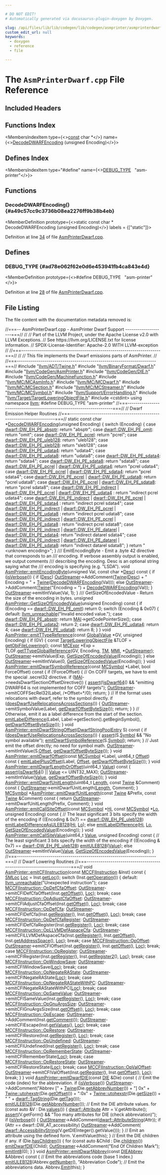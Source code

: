 ```yaml
---

# DO NOT EDIT!
# Automatically generated via docusaurus-plugin-doxygen by Doxygen.

slug: /api/files/lib/lib/codegen/lib/codegen/asmprinter/asmprinterdwarf-cpp
custom_edit_url: null
keywords:
  - doxygen
  - reference
  - file

---
```





# The `AsmPrinterDwarf.cpp` File Reference

<DoxygenPage pluginConfig={pluginConfig}>



## Included Headers

<IncludesList>
<IncludesListItem
  filePath="llvm/ADT/Twine.h"
  permalink="/docs/api/files/include/include/llvm/include/llvm/adt/twine-h"
  isLocal="true" />
<IncludesListItem
  filePath="llvm/BinaryFormat/Dwarf.h"
  permalink="/docs/api/files/include/include/llvm/include/llvm/binaryformat/dwarf-h"
  isLocal="true" />
<IncludesListItem
  filePath="llvm/CodeGen/AsmPrinter.h"
  permalink="/docs/api/files/include/include/llvm/include/llvm/codegen/asmprinter-h"
  isLocal="true" />
<IncludesListItem
  filePath="llvm/CodeGen/DIE.h"
  permalink="/docs/api/files/include/include/llvm/include/llvm/codegen/die-h"
  isLocal="true" />
<IncludesListItem
  filePath="llvm/CodeGen/MachineFunction.h"
  permalink="/docs/api/files/include/include/llvm/include/llvm/codegen/machinefunction-h"
  isLocal="true" />
<IncludesListItem
  filePath="llvm/MC/MCAsmInfo.h"
  permalink="/docs/api/files/include/include/llvm/include/llvm/mc/mcasminfo-h"
  isLocal="true" />
<IncludesListItem
  filePath="llvm/MC/MCDwarf.h"
  permalink="/docs/api/files/include/include/llvm/include/llvm/mc/mcdwarf-h"
  isLocal="true" />
<IncludesListItem
  filePath="llvm/MC/MCSection.h"
  permalink="/docs/api/files/include/include/llvm/include/llvm/mc/mcsection-h"
  isLocal="true" />
<IncludesListItem
  filePath="llvm/MC/MCStreamer.h"
  permalink="/docs/api/files/include/include/llvm/include/llvm/mc/mcstreamer-h"
  isLocal="true" />
<IncludesListItem
  filePath="llvm/MC/MCSymbol.h"
  permalink="/docs/api/files/include/include/llvm/include/llvm/mc/mcsymbol-h"
  isLocal="true" />
<IncludesListItem
  filePath="llvm/Support/ErrorHandling.h"
  permalink="/docs/api/files/include/include/llvm/include/llvm/support/errorhandling-h"
  isLocal="true" />
<IncludesListItem
  filePath="llvm/Target/TargetLoweringObjectFile.h"
  permalink="/docs/api/files/include/include/llvm/include/llvm/target/targetloweringobjectfile-h"
  isLocal="true" />
<IncludesListItem
  filePath="cstdint"
  permalink=""
  isLocal="false" />
</IncludesList>

## Functions Index

<MembersIndex>

<MembersIndexItem
  type={<><a href="/docs/api/files/lib/lib/target/lib/target/aarch64/aarch64promoteconstant-cpp/#a90f8350fecae261c25be85d38b451bff">const</a> char &#42;</>}
  name={<><a href="#a49c57cc9c3736b08ea2276ff9b38b4eb">DecodeDWARFEncoding</a> (unsigned Encoding)</>}>
</MembersIndexItem>

</MembersIndex>

## Defines Index

<MembersIndex>

<MembersIndexItem
  type="#define"
  name={<><a href="#ad78e062f62e0d6e453941fb4ca843e4d">DEBUG&#95;TYPE</a>&nbsp;&nbsp;&nbsp;&quot;asm-printer&quot;</>}>
</MembersIndexItem>

</MembersIndex>


<SectionDefinition>

## Functions

### DecodeDWARFEncoding() {#a49c57cc9c3736b08ea2276ff9b38b4eb}

<MemberDefinition
  prototype={<>static const char &#42; DecodeDWARFEncoding (unsigned Encoding)</>}
  labels = {["static"]}>

Definition at line <a href="#l00034">34</a> of file <a href="/docs/api/files/lib/lib/codegen/lib/codegen/asmprinter/asmprinterdwarf-cpp">AsmPrinterDwarf.cpp</a>.
</MemberDefinition>

</SectionDefinition>

<SectionDefinition>

## Defines

### DEBUG&#95;TYPE {#ad78e062f62e0d6e453941fb4ca843e4d}

<MemberDefinition
  prototype={<>#define DEBUG&#95;TYPE&nbsp;&nbsp;&nbsp;&quot;asm-printer&quot;</>}>

Definition at line <a href="#l00028">28</a> of file <a href="/docs/api/files/lib/lib/codegen/lib/codegen/asmprinter/asmprinterdwarf-cpp">AsmPrinterDwarf.cpp</a>.
</MemberDefinition>

</SectionDefinition>

## File Listing

The file content with the documentation metadata removed is:

<ProgramListing>

<Link id="l00001" /><CodeLine lineNumber="1"><Highlight kind="comment">//===-- AsmPrinterDwarf.cpp - AsmPrinter Dwarf Support --------------------===//</Highlight><Highlight kind="normal"></Highlight></CodeLine>
<Link id="l00002" /><CodeLine lineNumber="2"><Highlight kind="normal"></Highlight><Highlight kind="comment">//</Highlight><Highlight kind="normal"></Highlight></CodeLine>
<Link id="l00003" /><CodeLine lineNumber="3"><Highlight kind="normal"></Highlight><Highlight kind="comment">// Part of the LLVM Project, under the Apache License v2.0 with LLVM Exceptions.</Highlight><Highlight kind="normal"></Highlight></CodeLine>
<Link id="l00004" /><CodeLine lineNumber="4"><Highlight kind="normal"></Highlight><Highlight kind="comment">// See https://llvm.org/LICENSE.txt for license information.</Highlight><Highlight kind="normal"></Highlight></CodeLine>
<Link id="l00005" /><CodeLine lineNumber="5"><Highlight kind="normal"></Highlight><Highlight kind="comment">// SPDX-License-Identifier: Apache-2.0 WITH LLVM-exception</Highlight><Highlight kind="normal"></Highlight></CodeLine>
<Link id="l00006" /><CodeLine lineNumber="6"><Highlight kind="normal"></Highlight><Highlight kind="comment">//</Highlight><Highlight kind="normal"></Highlight></CodeLine>
<Link id="l00007" /><CodeLine lineNumber="7"><Highlight kind="normal"></Highlight><Highlight kind="comment">//===----------------------------------------------------------------------===//</Highlight><Highlight kind="normal"></Highlight></CodeLine>
<Link id="l00008" /><CodeLine lineNumber="8"><Highlight kind="normal"></Highlight><Highlight kind="comment">//</Highlight><Highlight kind="normal"></Highlight></CodeLine>
<Link id="l00009" /><CodeLine lineNumber="9"><Highlight kind="normal"></Highlight><Highlight kind="comment">// This file implements the Dwarf emissions parts of AsmPrinter.</Highlight><Highlight kind="normal"></Highlight></CodeLine>
<Link id="l00010" /><CodeLine lineNumber="10"><Highlight kind="normal"></Highlight><Highlight kind="comment">//</Highlight><Highlight kind="normal"></Highlight></CodeLine>
<Link id="l00011" /><CodeLine lineNumber="11"><Highlight kind="normal"></Highlight><Highlight kind="comment">//===----------------------------------------------------------------------===//</Highlight><Highlight kind="normal"></Highlight></CodeLine>
<Link id="l00012" /><CodeLine lineNumber="12"><Highlight kind="normal"></Highlight></CodeLine>
<Link id="l00013" /><CodeLine lineNumber="13"><Highlight kind="normal"></Highlight><Highlight kind="preprocessor">#include &quot;<a href="/docs/api/files/include/include/llvm/include/llvm/adt/twine-h">llvm/ADT/Twine.h</a>&quot;</Highlight><Highlight kind="normal"></Highlight></CodeLine>
<Link id="l00014" /><CodeLine lineNumber="14"><Highlight kind="normal"></Highlight><Highlight kind="preprocessor">#include &quot;<a href="/docs/api/files/include/include/llvm/include/llvm/binaryformat/dwarf-h">llvm/BinaryFormat/Dwarf.h</a>&quot;</Highlight><Highlight kind="normal"></Highlight></CodeLine>
<Link id="l00015" /><CodeLine lineNumber="15"><Highlight kind="normal"></Highlight><Highlight kind="preprocessor">#include &quot;<a href="/docs/api/files/include/include/llvm/include/llvm/codegen/asmprinter-h">llvm/CodeGen/AsmPrinter.h</a>&quot;</Highlight><Highlight kind="normal"></Highlight></CodeLine>
<Link id="l00016" /><CodeLine lineNumber="16"><Highlight kind="normal"></Highlight><Highlight kind="preprocessor">#include &quot;<a href="/docs/api/files/include/include/llvm/include/llvm/codegen/die-h">llvm/CodeGen/DIE.h</a>&quot;</Highlight><Highlight kind="normal"></Highlight></CodeLine>
<Link id="l00017" /><CodeLine lineNumber="17"><Highlight kind="normal"></Highlight><Highlight kind="preprocessor">#include &quot;<a href="/docs/api/files/include/include/llvm/include/llvm/codegen/machinefunction-h">llvm/CodeGen/MachineFunction.h</a>&quot;</Highlight><Highlight kind="normal"></Highlight></CodeLine>
<Link id="l00018" /><CodeLine lineNumber="18"><Highlight kind="normal"></Highlight><Highlight kind="preprocessor">#include &quot;<a href="/docs/api/files/include/include/llvm/include/llvm/mc/mcasminfo-h">llvm/MC/MCAsmInfo.h</a>&quot;</Highlight><Highlight kind="normal"></Highlight></CodeLine>
<Link id="l00019" /><CodeLine lineNumber="19"><Highlight kind="normal"></Highlight><Highlight kind="preprocessor">#include &quot;<a href="/docs/api/files/include/include/llvm/include/llvm/mc/mcdwarf-h">llvm/MC/MCDwarf.h</a>&quot;</Highlight><Highlight kind="normal"></Highlight></CodeLine>
<Link id="l00020" /><CodeLine lineNumber="20"><Highlight kind="normal"></Highlight><Highlight kind="preprocessor">#include &quot;<a href="/docs/api/files/include/include/llvm/include/llvm/mc/mcsection-h">llvm/MC/MCSection.h</a>&quot;</Highlight><Highlight kind="normal"></Highlight></CodeLine>
<Link id="l00021" /><CodeLine lineNumber="21"><Highlight kind="normal"></Highlight><Highlight kind="preprocessor">#include &quot;<a href="/docs/api/files/include/include/llvm/include/llvm/mc/mcstreamer-h">llvm/MC/MCStreamer.h</a>&quot;</Highlight><Highlight kind="normal"></Highlight></CodeLine>
<Link id="l00022" /><CodeLine lineNumber="22"><Highlight kind="normal"></Highlight><Highlight kind="preprocessor">#include &quot;<a href="/docs/api/files/include/include/llvm/include/llvm/mc/mcsymbol-h">llvm/MC/MCSymbol.h</a>&quot;</Highlight><Highlight kind="normal"></Highlight></CodeLine>
<Link id="l00023" /><CodeLine lineNumber="23"><Highlight kind="normal"></Highlight><Highlight kind="preprocessor">#include &quot;<a href="/docs/api/files/include/include/llvm/include/llvm/support/errorhandling-h">llvm/Support/ErrorHandling.h</a>&quot;</Highlight><Highlight kind="normal"></Highlight></CodeLine>
<Link id="l00024" /><CodeLine lineNumber="24"><Highlight kind="normal"></Highlight><Highlight kind="preprocessor">#include &quot;<a href="/docs/api/files/include/include/llvm/include/llvm/target/targetloweringobjectfile-h">llvm/Target/TargetLoweringObjectFile.h</a>&quot;</Highlight><Highlight kind="normal"></Highlight></CodeLine>
<Link id="l00025" /><CodeLine lineNumber="25"><Highlight kind="normal"></Highlight><Highlight kind="preprocessor">#include &lt;cstdint&gt;</Highlight><Highlight kind="normal"></Highlight></CodeLine>
<Link id="l00026" /><CodeLine lineNumber="26"><Highlight kind="normal"></Highlight><Highlight kind="keyword">using namespace </Highlight><Highlight kind="normal"><a href="/docs/api/namespaces/llvm">llvm</a>;</Highlight></CodeLine>
<Link id="l00027" /><CodeLine lineNumber="27"><Highlight kind="normal"></Highlight></CodeLine>
<Link id="l00028" /><CodeLine lineNumber="28" lineLink="#ad78e062f62e0d6e453941fb4ca843e4d"><Highlight kind="normal"></Highlight><Highlight kind="preprocessor">#define DEBUG&#95;TYPE &quot;asm-printer&quot;</Highlight><Highlight kind="normal"></Highlight></CodeLine>
<Link id="l00029" /><CodeLine lineNumber="29"><Highlight kind="normal"></Highlight></CodeLine>
<Link id="l00030" /><CodeLine lineNumber="30"><Highlight kind="normal"></Highlight><Highlight kind="comment">//===----------------------------------------------------------------------===//</Highlight><Highlight kind="normal"></Highlight></CodeLine>
<Link id="l00031" /><CodeLine lineNumber="31"><Highlight kind="normal"></Highlight><Highlight kind="comment">// Dwarf Emission Helper Routines</Highlight><Highlight kind="normal"></Highlight></CodeLine>
<Link id="l00032" /><CodeLine lineNumber="32"><Highlight kind="normal"></Highlight><Highlight kind="comment">//===----------------------------------------------------------------------===//</Highlight><Highlight kind="normal"></Highlight></CodeLine>
<Link id="l00033" /><CodeLine lineNumber="33"><Highlight kind="normal"></Highlight></CodeLine>
<Link id="l00034" /><CodeLine lineNumber="34" lineLink="#a49c57cc9c3736b08ea2276ff9b38b4eb"><Highlight kind="normal"></Highlight><Highlight kind="keyword">static</Highlight><Highlight kind="normal"> </Highlight><Highlight kind="keyword">const</Highlight><Highlight kind="normal"> </Highlight><Highlight kind="keywordtype">char</Highlight><Highlight kind="normal"> &#42;<a href="#a49c57cc9c3736b08ea2276ff9b38b4eb">DecodeDWARFEncoding</a>(</Highlight><Highlight kind="keywordtype">unsigned</Highlight><Highlight kind="normal"> Encoding) &#123;</Highlight></CodeLine>
<Link id="l00035" /><CodeLine lineNumber="35"><Highlight kind="normal">  </Highlight><Highlight kind="keywordflow">switch</Highlight><Highlight kind="normal"> (Encoding) &#123;</Highlight></CodeLine>
<Link id="l00036" /><CodeLine lineNumber="36"><Highlight kind="normal">  </Highlight><Highlight kind="keywordflow">case</Highlight><Highlight kind="normal"> <a href="/docs/api/namespaces/llvm/dwarf/#ab4fde659cfd2ad21ef1920dca7f22255ab8bb265a153372d87860f6a33d858f3e">dwarf::DW&#95;EH&#95;PE&#95;absptr</a>:</Highlight></CodeLine>
<Link id="l00037" /><CodeLine lineNumber="37"><Highlight kind="normal">    </Highlight><Highlight kind="keywordflow">return</Highlight><Highlight kind="normal"> </Highlight><Highlight kind="stringliteral">&quot;absptr&quot;</Highlight><Highlight kind="normal">;</Highlight></CodeLine>
<Link id="l00038" /><CodeLine lineNumber="38"><Highlight kind="normal">  </Highlight><Highlight kind="keywordflow">case</Highlight><Highlight kind="normal"> <a href="/docs/api/namespaces/llvm/dwarf/#ab4fde659cfd2ad21ef1920dca7f22255af88641d07cb5fdb688ad0d4e78314222">dwarf::DW&#95;EH&#95;PE&#95;omit</a>:</Highlight></CodeLine>
<Link id="l00039" /><CodeLine lineNumber="39"><Highlight kind="normal">    </Highlight><Highlight kind="keywordflow">return</Highlight><Highlight kind="normal"> </Highlight><Highlight kind="stringliteral">&quot;omit&quot;</Highlight><Highlight kind="normal">;</Highlight></CodeLine>
<Link id="l00040" /><CodeLine lineNumber="40"><Highlight kind="normal">  </Highlight><Highlight kind="keywordflow">case</Highlight><Highlight kind="normal"> <a href="/docs/api/namespaces/llvm/dwarf/#ab4fde659cfd2ad21ef1920dca7f22255a18cb02c6dc96569494f65b82ab70487b">dwarf::DW&#95;EH&#95;PE&#95;pcrel</a>:</Highlight></CodeLine>
<Link id="l00041" /><CodeLine lineNumber="41"><Highlight kind="normal">    </Highlight><Highlight kind="keywordflow">return</Highlight><Highlight kind="normal"> </Highlight><Highlight kind="stringliteral">&quot;pcrel&quot;</Highlight><Highlight kind="normal">;</Highlight></CodeLine>
<Link id="l00042" /><CodeLine lineNumber="42"><Highlight kind="normal">  </Highlight><Highlight kind="keywordflow">case</Highlight><Highlight kind="normal"> <a href="/docs/api/namespaces/llvm/dwarf/#ab4fde659cfd2ad21ef1920dca7f22255ac78bfa2d0d61171586536bd55b3919f9">dwarf::DW&#95;EH&#95;PE&#95;uleb128</a>:</Highlight></CodeLine>
<Link id="l00043" /><CodeLine lineNumber="43"><Highlight kind="normal">    </Highlight><Highlight kind="keywordflow">return</Highlight><Highlight kind="normal"> </Highlight><Highlight kind="stringliteral">&quot;uleb128&quot;</Highlight><Highlight kind="normal">;</Highlight></CodeLine>
<Link id="l00044" /><CodeLine lineNumber="44"><Highlight kind="normal">  </Highlight><Highlight kind="keywordflow">case</Highlight><Highlight kind="normal"> <a href="/docs/api/namespaces/llvm/dwarf/#ab4fde659cfd2ad21ef1920dca7f22255acdcf9e337d25fb5063bf168d12c0e9fd">dwarf::DW&#95;EH&#95;PE&#95;sleb128</a>:</Highlight></CodeLine>
<Link id="l00045" /><CodeLine lineNumber="45"><Highlight kind="normal">    </Highlight><Highlight kind="keywordflow">return</Highlight><Highlight kind="normal"> </Highlight><Highlight kind="stringliteral">&quot;sleb128&quot;</Highlight><Highlight kind="normal">;</Highlight></CodeLine>
<Link id="l00046" /><CodeLine lineNumber="46"><Highlight kind="normal">  </Highlight><Highlight kind="keywordflow">case</Highlight><Highlight kind="normal"> <a href="/docs/api/namespaces/llvm/dwarf/#ab4fde659cfd2ad21ef1920dca7f22255abfafdba601fd5cab55113f2cdb96c033">dwarf::DW&#95;EH&#95;PE&#95;udata4</a>:</Highlight></CodeLine>
<Link id="l00047" /><CodeLine lineNumber="47"><Highlight kind="normal">    </Highlight><Highlight kind="keywordflow">return</Highlight><Highlight kind="normal"> </Highlight><Highlight kind="stringliteral">&quot;udata4&quot;</Highlight><Highlight kind="normal">;</Highlight></CodeLine>
<Link id="l00048" /><CodeLine lineNumber="48"><Highlight kind="normal">  </Highlight><Highlight kind="keywordflow">case</Highlight><Highlight kind="normal"> <a href="/docs/api/namespaces/llvm/dwarf/#ab4fde659cfd2ad21ef1920dca7f22255ac75ce7ce2df1136a194d4cd1d889c06a">dwarf::DW&#95;EH&#95;PE&#95;udata8</a>:</Highlight></CodeLine>
<Link id="l00049" /><CodeLine lineNumber="49"><Highlight kind="normal">    </Highlight><Highlight kind="keywordflow">return</Highlight><Highlight kind="normal"> </Highlight><Highlight kind="stringliteral">&quot;udata8&quot;</Highlight><Highlight kind="normal">;</Highlight></CodeLine>
<Link id="l00050" /><CodeLine lineNumber="50"><Highlight kind="normal">  </Highlight><Highlight kind="keywordflow">case</Highlight><Highlight kind="normal"> <a href="/docs/api/namespaces/llvm/dwarf/#ab4fde659cfd2ad21ef1920dca7f22255a68bcc7d64ea60cf76503e913360e0b01">dwarf::DW&#95;EH&#95;PE&#95;sdata4</a>:</Highlight></CodeLine>
<Link id="l00051" /><CodeLine lineNumber="51"><Highlight kind="normal">    </Highlight><Highlight kind="keywordflow">return</Highlight><Highlight kind="normal"> </Highlight><Highlight kind="stringliteral">&quot;sdata4&quot;</Highlight><Highlight kind="normal">;</Highlight></CodeLine>
<Link id="l00052" /><CodeLine lineNumber="52"><Highlight kind="normal">  </Highlight><Highlight kind="keywordflow">case</Highlight><Highlight kind="normal"> <a href="/docs/api/namespaces/llvm/dwarf/#ab4fde659cfd2ad21ef1920dca7f22255ab4f228eae8e91cb5eb218c4372d2cd75">dwarf::DW&#95;EH&#95;PE&#95;sdata8</a>:</Highlight></CodeLine>
<Link id="l00053" /><CodeLine lineNumber="53"><Highlight kind="normal">    </Highlight><Highlight kind="keywordflow">return</Highlight><Highlight kind="normal"> </Highlight><Highlight kind="stringliteral">&quot;sdata8&quot;</Highlight><Highlight kind="normal">;</Highlight></CodeLine>
<Link id="l00054" /><CodeLine lineNumber="54"><Highlight kind="normal">  </Highlight><Highlight kind="keywordflow">case</Highlight><Highlight kind="normal"> <a href="/docs/api/namespaces/llvm/dwarf/#ab4fde659cfd2ad21ef1920dca7f22255a18cb02c6dc96569494f65b82ab70487b">dwarf::DW&#95;EH&#95;PE&#95;pcrel</a> | <a href="/docs/api/namespaces/llvm/dwarf/#ab4fde659cfd2ad21ef1920dca7f22255abfafdba601fd5cab55113f2cdb96c033">dwarf::DW&#95;EH&#95;PE&#95;udata4</a>:</Highlight></CodeLine>
<Link id="l00055" /><CodeLine lineNumber="55"><Highlight kind="normal">    </Highlight><Highlight kind="keywordflow">return</Highlight><Highlight kind="normal"> </Highlight><Highlight kind="stringliteral">&quot;pcrel udata4&quot;</Highlight><Highlight kind="normal">;</Highlight></CodeLine>
<Link id="l00056" /><CodeLine lineNumber="56"><Highlight kind="normal">  </Highlight><Highlight kind="keywordflow">case</Highlight><Highlight kind="normal"> <a href="/docs/api/namespaces/llvm/dwarf/#ab4fde659cfd2ad21ef1920dca7f22255a18cb02c6dc96569494f65b82ab70487b">dwarf::DW&#95;EH&#95;PE&#95;pcrel</a> | <a href="/docs/api/namespaces/llvm/dwarf/#ab4fde659cfd2ad21ef1920dca7f22255a68bcc7d64ea60cf76503e913360e0b01">dwarf::DW&#95;EH&#95;PE&#95;sdata4</a>:</Highlight></CodeLine>
<Link id="l00057" /><CodeLine lineNumber="57"><Highlight kind="normal">    </Highlight><Highlight kind="keywordflow">return</Highlight><Highlight kind="normal"> </Highlight><Highlight kind="stringliteral">&quot;pcrel sdata4&quot;</Highlight><Highlight kind="normal">;</Highlight></CodeLine>
<Link id="l00058" /><CodeLine lineNumber="58"><Highlight kind="normal">  </Highlight><Highlight kind="keywordflow">case</Highlight><Highlight kind="normal"> <a href="/docs/api/namespaces/llvm/dwarf/#ab4fde659cfd2ad21ef1920dca7f22255a18cb02c6dc96569494f65b82ab70487b">dwarf::DW&#95;EH&#95;PE&#95;pcrel</a> | <a href="/docs/api/namespaces/llvm/dwarf/#ab4fde659cfd2ad21ef1920dca7f22255ac75ce7ce2df1136a194d4cd1d889c06a">dwarf::DW&#95;EH&#95;PE&#95;udata8</a>:</Highlight></CodeLine>
<Link id="l00059" /><CodeLine lineNumber="59"><Highlight kind="normal">    </Highlight><Highlight kind="keywordflow">return</Highlight><Highlight kind="normal"> </Highlight><Highlight kind="stringliteral">&quot;pcrel udata8&quot;</Highlight><Highlight kind="normal">;</Highlight></CodeLine>
<Link id="l00060" /><CodeLine lineNumber="60"><Highlight kind="normal">  </Highlight><Highlight kind="keywordflow">case</Highlight><Highlight kind="normal"> <a href="/docs/api/namespaces/llvm/dwarf/#ab4fde659cfd2ad21ef1920dca7f22255a18cb02c6dc96569494f65b82ab70487b">dwarf::DW&#95;EH&#95;PE&#95;pcrel</a> | <a href="/docs/api/namespaces/llvm/dwarf/#ab4fde659cfd2ad21ef1920dca7f22255ab4f228eae8e91cb5eb218c4372d2cd75">dwarf::DW&#95;EH&#95;PE&#95;sdata8</a>:</Highlight></CodeLine>
<Link id="l00061" /><CodeLine lineNumber="61"><Highlight kind="normal">    </Highlight><Highlight kind="keywordflow">return</Highlight><Highlight kind="normal"> </Highlight><Highlight kind="stringliteral">&quot;pcrel sdata8&quot;</Highlight><Highlight kind="normal">;</Highlight></CodeLine>
<Link id="l00062" /><CodeLine lineNumber="62"><Highlight kind="normal">  </Highlight><Highlight kind="keywordflow">case</Highlight><Highlight kind="normal"> <a href="/docs/api/namespaces/llvm/dwarf/#ab4fde659cfd2ad21ef1920dca7f22255ac859bd9ec26a2398dd13f4f9262f0595">dwarf::DW&#95;EH&#95;PE&#95;indirect</a> | <a href="/docs/api/namespaces/llvm/dwarf/#ab4fde659cfd2ad21ef1920dca7f22255a18cb02c6dc96569494f65b82ab70487b">dwarf::DW&#95;EH&#95;PE&#95;pcrel</a> | <a href="/docs/api/namespaces/llvm/dwarf/#ab4fde659cfd2ad21ef1920dca7f22255abfafdba601fd5cab55113f2cdb96c033">dwarf::DW&#95;EH&#95;PE&#95;udata4</a></Highlight></CodeLine>
<Link id="l00063" /><CodeLine lineNumber="63"><Highlight kind="normal">      :</Highlight></CodeLine>
<Link id="l00064" /><CodeLine lineNumber="64"><Highlight kind="normal">    </Highlight><Highlight kind="keywordflow">return</Highlight><Highlight kind="normal"> </Highlight><Highlight kind="stringliteral">&quot;indirect pcrel udata4&quot;</Highlight><Highlight kind="normal">;</Highlight></CodeLine>
<Link id="l00065" /><CodeLine lineNumber="65"><Highlight kind="normal">  </Highlight><Highlight kind="keywordflow">case</Highlight><Highlight kind="normal"> <a href="/docs/api/namespaces/llvm/dwarf/#ab4fde659cfd2ad21ef1920dca7f22255ac859bd9ec26a2398dd13f4f9262f0595">dwarf::DW&#95;EH&#95;PE&#95;indirect</a> | <a href="/docs/api/namespaces/llvm/dwarf/#ab4fde659cfd2ad21ef1920dca7f22255a18cb02c6dc96569494f65b82ab70487b">dwarf::DW&#95;EH&#95;PE&#95;pcrel</a> | <a href="/docs/api/namespaces/llvm/dwarf/#ab4fde659cfd2ad21ef1920dca7f22255a68bcc7d64ea60cf76503e913360e0b01">dwarf::DW&#95;EH&#95;PE&#95;sdata4</a></Highlight></CodeLine>
<Link id="l00066" /><CodeLine lineNumber="66"><Highlight kind="normal">      :</Highlight></CodeLine>
<Link id="l00067" /><CodeLine lineNumber="67"><Highlight kind="normal">    </Highlight><Highlight kind="keywordflow">return</Highlight><Highlight kind="normal"> </Highlight><Highlight kind="stringliteral">&quot;indirect pcrel sdata4&quot;</Highlight><Highlight kind="normal">;</Highlight></CodeLine>
<Link id="l00068" /><CodeLine lineNumber="68"><Highlight kind="normal">  </Highlight><Highlight kind="keywordflow">case</Highlight><Highlight kind="normal"> <a href="/docs/api/namespaces/llvm/dwarf/#ab4fde659cfd2ad21ef1920dca7f22255ac859bd9ec26a2398dd13f4f9262f0595">dwarf::DW&#95;EH&#95;PE&#95;indirect</a> | <a href="/docs/api/namespaces/llvm/dwarf/#ab4fde659cfd2ad21ef1920dca7f22255a18cb02c6dc96569494f65b82ab70487b">dwarf::DW&#95;EH&#95;PE&#95;pcrel</a> | <a href="/docs/api/namespaces/llvm/dwarf/#ab4fde659cfd2ad21ef1920dca7f22255ac75ce7ce2df1136a194d4cd1d889c06a">dwarf::DW&#95;EH&#95;PE&#95;udata8</a></Highlight></CodeLine>
<Link id="l00069" /><CodeLine lineNumber="69"><Highlight kind="normal">      :</Highlight></CodeLine>
<Link id="l00070" /><CodeLine lineNumber="70"><Highlight kind="normal">    </Highlight><Highlight kind="keywordflow">return</Highlight><Highlight kind="normal"> </Highlight><Highlight kind="stringliteral">&quot;indirect pcrel udata8&quot;</Highlight><Highlight kind="normal">;</Highlight></CodeLine>
<Link id="l00071" /><CodeLine lineNumber="71"><Highlight kind="normal">  </Highlight><Highlight kind="keywordflow">case</Highlight><Highlight kind="normal"> <a href="/docs/api/namespaces/llvm/dwarf/#ab4fde659cfd2ad21ef1920dca7f22255ac859bd9ec26a2398dd13f4f9262f0595">dwarf::DW&#95;EH&#95;PE&#95;indirect</a> | <a href="/docs/api/namespaces/llvm/dwarf/#ab4fde659cfd2ad21ef1920dca7f22255a18cb02c6dc96569494f65b82ab70487b">dwarf::DW&#95;EH&#95;PE&#95;pcrel</a> | <a href="/docs/api/namespaces/llvm/dwarf/#ab4fde659cfd2ad21ef1920dca7f22255ab4f228eae8e91cb5eb218c4372d2cd75">dwarf::DW&#95;EH&#95;PE&#95;sdata8</a></Highlight></CodeLine>
<Link id="l00072" /><CodeLine lineNumber="72"><Highlight kind="normal">      :</Highlight></CodeLine>
<Link id="l00073" /><CodeLine lineNumber="73"><Highlight kind="normal">    </Highlight><Highlight kind="keywordflow">return</Highlight><Highlight kind="normal"> </Highlight><Highlight kind="stringliteral">&quot;indirect pcrel sdata8&quot;</Highlight><Highlight kind="normal">;</Highlight></CodeLine>
<Link id="l00074" /><CodeLine lineNumber="74"><Highlight kind="normal">  </Highlight><Highlight kind="keywordflow">case</Highlight><Highlight kind="normal"> <a href="/docs/api/namespaces/llvm/dwarf/#ab4fde659cfd2ad21ef1920dca7f22255ac859bd9ec26a2398dd13f4f9262f0595">dwarf::DW&#95;EH&#95;PE&#95;indirect</a> | <a href="/docs/api/namespaces/llvm/dwarf/#ab4fde659cfd2ad21ef1920dca7f22255a0e91cc214494d9c9f9c8adcf03be6e51">dwarf::DW&#95;EH&#95;PE&#95;datarel</a> |</Highlight></CodeLine>
<Link id="l00075" /><CodeLine lineNumber="75"><Highlight kind="normal">      <a href="/docs/api/namespaces/llvm/dwarf/#ab4fde659cfd2ad21ef1920dca7f22255a68bcc7d64ea60cf76503e913360e0b01">dwarf::DW&#95;EH&#95;PE&#95;sdata4</a>:</Highlight></CodeLine>
<Link id="l00076" /><CodeLine lineNumber="76"><Highlight kind="normal">    </Highlight><Highlight kind="keywordflow">return</Highlight><Highlight kind="normal"> </Highlight><Highlight kind="stringliteral">&quot;indirect datarel sdata4&quot;</Highlight><Highlight kind="normal">;</Highlight></CodeLine>
<Link id="l00077" /><CodeLine lineNumber="77"><Highlight kind="normal">  </Highlight><Highlight kind="keywordflow">case</Highlight><Highlight kind="normal"> <a href="/docs/api/namespaces/llvm/dwarf/#ab4fde659cfd2ad21ef1920dca7f22255ac859bd9ec26a2398dd13f4f9262f0595">dwarf::DW&#95;EH&#95;PE&#95;indirect</a> | <a href="/docs/api/namespaces/llvm/dwarf/#ab4fde659cfd2ad21ef1920dca7f22255a0e91cc214494d9c9f9c8adcf03be6e51">dwarf::DW&#95;EH&#95;PE&#95;datarel</a> |</Highlight></CodeLine>
<Link id="l00078" /><CodeLine lineNumber="78"><Highlight kind="normal">      <a href="/docs/api/namespaces/llvm/dwarf/#ab4fde659cfd2ad21ef1920dca7f22255ab4f228eae8e91cb5eb218c4372d2cd75">dwarf::DW&#95;EH&#95;PE&#95;sdata8</a>:</Highlight></CodeLine>
<Link id="l00079" /><CodeLine lineNumber="79"><Highlight kind="normal">    </Highlight><Highlight kind="keywordflow">return</Highlight><Highlight kind="normal"> </Highlight><Highlight kind="stringliteral">&quot;indirect datarel sdata8&quot;</Highlight><Highlight kind="normal">;</Highlight></CodeLine>
<Link id="l00080" /><CodeLine lineNumber="80"><Highlight kind="normal">  &#125;</Highlight></CodeLine>
<Link id="l00081" /><CodeLine lineNumber="81"><Highlight kind="normal"></Highlight></CodeLine>
<Link id="l00082" /><CodeLine lineNumber="82"><Highlight kind="normal">  </Highlight><Highlight kind="keywordflow">return</Highlight><Highlight kind="normal"> </Highlight><Highlight kind="stringliteral">&quot;&lt;unknown encoding&gt;&quot;</Highlight><Highlight kind="normal">;</Highlight></CodeLine>
<Link id="l00083" /><CodeLine lineNumber="83"><Highlight kind="normal">&#125;</Highlight></CodeLine>
<Link id="l00084" /><CodeLine lineNumber="84"><Highlight kind="normal"></Highlight><Highlight kind="comment"></Highlight></CodeLine>
<Link id="l00085" /><CodeLine lineNumber="85"><Highlight kind="comment">/// EmitEncodingByte - Emit a .byte 42 directive that corresponds to an</Highlight></CodeLine>
<Link id="l00086" /><CodeLine lineNumber="86"><Highlight kind="comment">/// encoding.  If verbose assembly output is enabled, we output comments</Highlight></CodeLine>
<Link id="l00087" /><CodeLine lineNumber="87"><Highlight kind="comment">/// describing the encoding.  Desc is an optional string saying what the</Highlight></CodeLine>
<Link id="l00088" /><CodeLine lineNumber="88"><Highlight kind="comment">/// encoding is specifying (e.g. &quot;LSDA&quot;).</Highlight><Highlight kind="normal"></Highlight></CodeLine>
<Link id="l00089" /><CodeLine lineNumber="89" lineLink="/docs/api/classes/llvm/asmprinter/#a7e3748343e023dd0c34b09ad64cf6377"><Highlight kind="normal"></Highlight><Highlight kind="keywordtype">void</Highlight><Highlight kind="normal"> <a href="/docs/api/classes/llvm/asmprinter/#a7e3748343e023dd0c34b09ad64cf6377">AsmPrinter::emitEncodingByte</a>(</Highlight><Highlight kind="keywordtype">unsigned</Highlight><Highlight kind="normal"> Val, </Highlight><Highlight kind="keyword">const</Highlight><Highlight kind="normal"> </Highlight><Highlight kind="keywordtype">char</Highlight><Highlight kind="normal"> &#42;<a href="/docs/api/namespaces/llvm/#a4de98a9acffcef5bb4b31862cb8c72ac">Desc</a>)</Highlight><Highlight kind="keyword"> const </Highlight><Highlight kind="normal">&#123;</Highlight></CodeLine>
<Link id="l00090" /><CodeLine lineNumber="90"><Highlight kind="normal">  </Highlight><Highlight kind="keywordflow">if</Highlight><Highlight kind="normal"> (<a href="/docs/api/classes/llvm/asmprinter/#ad50f5d7186d7a17abb53860320a2a5b1">isVerbose</a>()) &#123;</Highlight></CodeLine>
<Link id="l00091" /><CodeLine lineNumber="91"><Highlight kind="normal">    </Highlight><Highlight kind="keywordflow">if</Highlight><Highlight kind="normal"> (<a href="/docs/api/namespaces/llvm/#a4de98a9acffcef5bb4b31862cb8c72ac">Desc</a>)</Highlight></CodeLine>
<Link id="l00092" /><CodeLine lineNumber="92"><Highlight kind="normal">      <a href="/docs/api/classes/llvm/asmprinter/#ac189a157a6aab76ea837c13ec615dbc9">OutStreamer</a>-&gt;AddComment(<a href="/docs/api/classes/llvm/twine">Twine</a>(<a href="/docs/api/namespaces/llvm/#a4de98a9acffcef5bb4b31862cb8c72ac">Desc</a>) + </Highlight><Highlight kind="stringliteral">&quot; Encoding = &quot;</Highlight><Highlight kind="normal"> +</Highlight></CodeLine>
<Link id="l00093" /><CodeLine lineNumber="93"><Highlight kind="normal">                              <a href="/docs/api/classes/llvm/twine">Twine</a>(<a href="#a49c57cc9c3736b08ea2276ff9b38b4eb">DecodeDWARFEncoding</a>(Val)));</Highlight></CodeLine>
<Link id="l00094" /><CodeLine lineNumber="94"><Highlight kind="normal">    </Highlight><Highlight kind="keywordflow">else</Highlight><Highlight kind="normal"></Highlight></CodeLine>
<Link id="l00095" /><CodeLine lineNumber="95"><Highlight kind="normal">      <a href="/docs/api/classes/llvm/asmprinter/#ac189a157a6aab76ea837c13ec615dbc9">OutStreamer</a>-&gt;AddComment(<a href="/docs/api/classes/llvm/twine">Twine</a>(</Highlight><Highlight kind="stringliteral">&quot;Encoding = &quot;</Highlight><Highlight kind="normal">) + <a href="#a49c57cc9c3736b08ea2276ff9b38b4eb">DecodeDWARFEncoding</a>(Val));</Highlight></CodeLine>
<Link id="l00096" /><CodeLine lineNumber="96"><Highlight kind="normal">  &#125;</Highlight></CodeLine>
<Link id="l00097" /><CodeLine lineNumber="97"><Highlight kind="normal"></Highlight></CodeLine>
<Link id="l00098" /><CodeLine lineNumber="98"><Highlight kind="normal">  <a href="/docs/api/classes/llvm/asmprinter/#ac189a157a6aab76ea837c13ec615dbc9">OutStreamer</a>-&gt;emitIntValue(Val, 1);</Highlight></CodeLine>
<Link id="l00099" /><CodeLine lineNumber="99"><Highlight kind="normal">&#125;</Highlight></CodeLine>
<Link id="l00100" /><CodeLine lineNumber="100"><Highlight kind="normal"></Highlight><Highlight kind="comment"></Highlight></CodeLine>
<Link id="l00101" /><CodeLine lineNumber="101"><Highlight kind="comment">/// GetSizeOfEncodedValue - Return the size of the encoding in bytes.</Highlight><Highlight kind="normal"></Highlight></CodeLine>
<Link id="l00102" /><CodeLine lineNumber="102" lineLink="/docs/api/classes/llvm/asmprinter/#a18513463d97543291c1eb9e2c1a5f0b1"><Highlight kind="normal"></Highlight><Highlight kind="keywordtype">unsigned</Highlight><Highlight kind="normal"> <a href="/docs/api/classes/llvm/asmprinter/#a18513463d97543291c1eb9e2c1a5f0b1">AsmPrinter::GetSizeOfEncodedValue</a>(</Highlight><Highlight kind="keywordtype">unsigned</Highlight><Highlight kind="normal"> Encoding)</Highlight><Highlight kind="keyword"> const </Highlight><Highlight kind="normal">&#123;</Highlight></CodeLine>
<Link id="l00103" /><CodeLine lineNumber="103"><Highlight kind="normal">  </Highlight><Highlight kind="keywordflow">if</Highlight><Highlight kind="normal"> (Encoding == <a href="/docs/api/namespaces/llvm/dwarf/#ab4fde659cfd2ad21ef1920dca7f22255af88641d07cb5fdb688ad0d4e78314222">dwarf::DW&#95;EH&#95;PE&#95;omit</a>)</Highlight></CodeLine>
<Link id="l00104" /><CodeLine lineNumber="104"><Highlight kind="normal">    </Highlight><Highlight kind="keywordflow">return</Highlight><Highlight kind="normal"> 0;</Highlight></CodeLine>
<Link id="l00105" /><CodeLine lineNumber="105"><Highlight kind="normal"></Highlight></CodeLine>
<Link id="l00106" /><CodeLine lineNumber="106"><Highlight kind="normal">  </Highlight><Highlight kind="keywordflow">switch</Highlight><Highlight kind="normal"> (Encoding &amp; 0x07) &#123;</Highlight></CodeLine>
<Link id="l00107" /><CodeLine lineNumber="107"><Highlight kind="normal">  </Highlight><Highlight kind="keywordflow">default</Highlight><Highlight kind="normal">:</Highlight></CodeLine>
<Link id="l00108" /><CodeLine lineNumber="108"><Highlight kind="normal">    <a href="/docs/api/files/include/include/llvm/include/llvm/support/errorhandling-h/#ace243f5c25697a1107cce46626b3dc94">llvm&#95;unreachable</a>(</Highlight><Highlight kind="stringliteral">&quot;Invalid encoded value.&quot;</Highlight><Highlight kind="normal">);</Highlight></CodeLine>
<Link id="l00109" /><CodeLine lineNumber="109"><Highlight kind="normal">  </Highlight><Highlight kind="keywordflow">case</Highlight><Highlight kind="normal"> <a href="/docs/api/namespaces/llvm/dwarf/#ab4fde659cfd2ad21ef1920dca7f22255ab8bb265a153372d87860f6a33d858f3e">dwarf::DW&#95;EH&#95;PE&#95;absptr</a>:</Highlight></CodeLine>
<Link id="l00110" /><CodeLine lineNumber="110"><Highlight kind="normal">    </Highlight><Highlight kind="keywordflow">return</Highlight><Highlight kind="normal"> <a href="/docs/api/classes/llvm/asmprinter/#a47692fd7344d1adc2916ad4cc31d26c8">MAI</a>-&gt;getCodePointerSize();</Highlight></CodeLine>
<Link id="l00111" /><CodeLine lineNumber="111"><Highlight kind="normal">  </Highlight><Highlight kind="keywordflow">case</Highlight><Highlight kind="normal"> <a href="/docs/api/namespaces/llvm/dwarf/#ab4fde659cfd2ad21ef1920dca7f22255ab06941f802d97190e82e32018265b5f1">dwarf::DW&#95;EH&#95;PE&#95;udata2</a>:</Highlight></CodeLine>
<Link id="l00112" /><CodeLine lineNumber="112"><Highlight kind="normal">    </Highlight><Highlight kind="keywordflow">return</Highlight><Highlight kind="normal"> 2;</Highlight></CodeLine>
<Link id="l00113" /><CodeLine lineNumber="113"><Highlight kind="normal">  </Highlight><Highlight kind="keywordflow">case</Highlight><Highlight kind="normal"> <a href="/docs/api/namespaces/llvm/dwarf/#ab4fde659cfd2ad21ef1920dca7f22255abfafdba601fd5cab55113f2cdb96c033">dwarf::DW&#95;EH&#95;PE&#95;udata4</a>:</Highlight></CodeLine>
<Link id="l00114" /><CodeLine lineNumber="114"><Highlight kind="normal">    </Highlight><Highlight kind="keywordflow">return</Highlight><Highlight kind="normal"> 4;</Highlight></CodeLine>
<Link id="l00115" /><CodeLine lineNumber="115"><Highlight kind="normal">  </Highlight><Highlight kind="keywordflow">case</Highlight><Highlight kind="normal"> <a href="/docs/api/namespaces/llvm/dwarf/#ab4fde659cfd2ad21ef1920dca7f22255ac75ce7ce2df1136a194d4cd1d889c06a">dwarf::DW&#95;EH&#95;PE&#95;udata8</a>:</Highlight></CodeLine>
<Link id="l00116" /><CodeLine lineNumber="116"><Highlight kind="normal">    </Highlight><Highlight kind="keywordflow">return</Highlight><Highlight kind="normal"> 8;</Highlight></CodeLine>
<Link id="l00117" /><CodeLine lineNumber="117"><Highlight kind="normal">  &#125;</Highlight></CodeLine>
<Link id="l00118" /><CodeLine lineNumber="118"><Highlight kind="normal">&#125;</Highlight></CodeLine>
<Link id="l00119" /><CodeLine lineNumber="119"><Highlight kind="normal"></Highlight></CodeLine>
<Link id="l00120" /><CodeLine lineNumber="120" lineLink="/docs/api/classes/llvm/asmprinter/#a46a5a1ae9c2bed91eb14e3a55a10bfa4"><Highlight kind="normal"></Highlight><Highlight kind="keywordtype">void</Highlight><Highlight kind="normal"> <a href="/docs/api/classes/llvm/asmprinter/#a46a5a1ae9c2bed91eb14e3a55a10bfa4">AsmPrinter::emitTTypeReference</a>(</Highlight><Highlight kind="keyword">const</Highlight><Highlight kind="normal"> <a href="/docs/api/classes/llvm/globalvalue">GlobalValue</a> &#42;GV, </Highlight><Highlight kind="keywordtype">unsigned</Highlight><Highlight kind="normal"> Encoding) &#123;</Highlight></CodeLine>
<Link id="l00121" /><CodeLine lineNumber="121"><Highlight kind="normal">  </Highlight><Highlight kind="keywordflow">if</Highlight><Highlight kind="normal"> (GV) &#123;</Highlight></CodeLine>
<Link id="l00122" /><CodeLine lineNumber="122"><Highlight kind="normal">    </Highlight><Highlight kind="keyword">const</Highlight><Highlight kind="normal"> <a href="/docs/api/classes/llvm/targetloweringobjectfile">TargetLoweringObjectFile</a> &amp;TLOF = <a href="/docs/api/classes/llvm/asmprinter/#a0580b05cc0794957d4ac1ce2f209ac87">getObjFileLowering</a>();</Highlight></CodeLine>
<Link id="l00123" /><CodeLine lineNumber="123"><Highlight kind="normal"></Highlight></CodeLine>
<Link id="l00124" /><CodeLine lineNumber="124"><Highlight kind="normal">    </Highlight><Highlight kind="keyword">const</Highlight><Highlight kind="normal"> <a href="/docs/api/classes/llvm/mcexpr">MCExpr</a> &#42;Exp =</Highlight></CodeLine>
<Link id="l00125" /><CodeLine lineNumber="125"><Highlight kind="normal">        TLOF.<a href="/docs/api/classes/llvm/targetloweringobjectfile/#aa9a2f88f6a81e5a8fa1bef4833eef6ba">getTTypeGlobalReference</a>(GV, Encoding, <a href="/docs/api/classes/llvm/asmprinter/#a25657a51f99b0a2819bdc54d3e31b813">TM</a>, <a href="/docs/api/classes/llvm/asmprinter/#aa1316da87e093c08b6657877572b19a4">MMI</a>, &#42;<a href="/docs/api/classes/llvm/asmprinter/#ac189a157a6aab76ea837c13ec615dbc9">OutStreamer</a>);</Highlight></CodeLine>
<Link id="l00126" /><CodeLine lineNumber="126"><Highlight kind="normal">    <a href="/docs/api/classes/llvm/asmprinter/#ac189a157a6aab76ea837c13ec615dbc9">OutStreamer</a>-&gt;emitValue(Exp, <a href="/docs/api/classes/llvm/asmprinter/#a18513463d97543291c1eb9e2c1a5f0b1">GetSizeOfEncodedValue</a>(Encoding));</Highlight></CodeLine>
<Link id="l00127" /><CodeLine lineNumber="127"><Highlight kind="normal">  &#125; </Highlight><Highlight kind="keywordflow">else</Highlight><Highlight kind="normal"></Highlight></CodeLine>
<Link id="l00128" /><CodeLine lineNumber="128"><Highlight kind="normal">    <a href="/docs/api/classes/llvm/asmprinter/#ac189a157a6aab76ea837c13ec615dbc9">OutStreamer</a>-&gt;emitIntValue(0, <a href="/docs/api/classes/llvm/asmprinter/#a18513463d97543291c1eb9e2c1a5f0b1">GetSizeOfEncodedValue</a>(Encoding));</Highlight></CodeLine>
<Link id="l00129" /><CodeLine lineNumber="129"><Highlight kind="normal">&#125;</Highlight></CodeLine>
<Link id="l00130" /><CodeLine lineNumber="130"><Highlight kind="normal"></Highlight></CodeLine>
<Link id="l00131" /><CodeLine lineNumber="131" lineLink="/docs/api/classes/llvm/asmprinter/#a0e5916f15da253a9800659a5edb875da"><Highlight kind="normal"></Highlight><Highlight kind="keywordtype">void</Highlight><Highlight kind="normal"> <a href="/docs/api/classes/llvm/asmprinter/#a0e5916f15da253a9800659a5edb875da">AsmPrinter::emitDwarfSymbolReference</a>(</Highlight><Highlight kind="keyword">const</Highlight><Highlight kind="normal"> <a href="/docs/api/classes/llvm/mcsymbol">MCSymbol</a> &#42;Label,</Highlight></CodeLine>
<Link id="l00132" /><CodeLine lineNumber="132"><Highlight kind="normal">                                          </Highlight><Highlight kind="keywordtype">bool</Highlight><Highlight kind="normal"> ForceOffset)</Highlight><Highlight kind="keyword"> const </Highlight><Highlight kind="normal">&#123;</Highlight></CodeLine>
<Link id="l00133" /><CodeLine lineNumber="133"><Highlight kind="normal">  </Highlight><Highlight kind="keywordflow">if</Highlight><Highlight kind="normal"> (!ForceOffset) &#123;</Highlight></CodeLine>
<Link id="l00134" /><CodeLine lineNumber="134"><Highlight kind="normal">    </Highlight><Highlight kind="comment">// On COFF targets, we have to emit the special .secrel32 directive.</Highlight><Highlight kind="normal"></Highlight></CodeLine>
<Link id="l00135" /><CodeLine lineNumber="135"><Highlight kind="normal">    </Highlight><Highlight kind="keywordflow">if</Highlight><Highlight kind="normal"> (<a href="/docs/api/classes/llvm/asmprinter/#a47692fd7344d1adc2916ad4cc31d26c8">MAI</a>-&gt;needsDwarfSectionOffsetDirective()) &#123;</Highlight></CodeLine>
<Link id="l00136" /><CodeLine lineNumber="136"><Highlight kind="normal">      <a href="/docs/api/files/lib/lib/target/lib/target/amdgpu/silowercontrolflow-cpp/#a4868c5d81c5ccc98c47aeab6244346a0">assert</a>(!<a href="/docs/api/classes/llvm/asmprinter/#a1181d7cb29e5a04c67d1e0be5f11f3cb">isDwarf64</a>() &amp;&amp;</Highlight></CodeLine>
<Link id="l00137" /><CodeLine lineNumber="137"><Highlight kind="normal">             </Highlight><Highlight kind="stringliteral">&quot;emitting DWARF64 is not implemented for COFF targets&quot;</Highlight><Highlight kind="normal">);</Highlight></CodeLine>
<Link id="l00138" /><CodeLine lineNumber="138"><Highlight kind="normal">      <a href="/docs/api/classes/llvm/asmprinter/#ac189a157a6aab76ea837c13ec615dbc9">OutStreamer</a>-&gt;emitCOFFSecRel32(Label, </Highlight><Highlight kind="comment">/&#42;Offset=&#42;/</Highlight><Highlight kind="normal">0);</Highlight></CodeLine>
<Link id="l00139" /><CodeLine lineNumber="139"><Highlight kind="normal">      </Highlight><Highlight kind="keywordflow">return</Highlight><Highlight kind="normal">;</Highlight></CodeLine>
<Link id="l00140" /><CodeLine lineNumber="140"><Highlight kind="normal">    &#125;</Highlight></CodeLine>
<Link id="l00141" /><CodeLine lineNumber="141"><Highlight kind="normal"></Highlight></CodeLine>
<Link id="l00142" /><CodeLine lineNumber="142"><Highlight kind="normal">    </Highlight><Highlight kind="comment">// If the format uses relocations with dwarf, refer to the symbol directly.</Highlight><Highlight kind="normal"></Highlight></CodeLine>
<Link id="l00143" /><CodeLine lineNumber="143"><Highlight kind="normal">    </Highlight><Highlight kind="keywordflow">if</Highlight><Highlight kind="normal"> (<a href="/docs/api/classes/llvm/asmprinter/#aef7526213507a8f79948e2c9d114ce00">doesDwarfUseRelocationsAcrossSections</a>()) &#123;</Highlight></CodeLine>
<Link id="l00144" /><CodeLine lineNumber="144"><Highlight kind="normal">      <a href="/docs/api/classes/llvm/asmprinter/#ac189a157a6aab76ea837c13ec615dbc9">OutStreamer</a>-&gt;emitSymbolValue(Label, <a href="/docs/api/classes/llvm/asmprinter/#acae0bd479edea6015a62c802b6f30cdc">getDwarfOffsetByteSize</a>());</Highlight></CodeLine>
<Link id="l00145" /><CodeLine lineNumber="145"><Highlight kind="normal">      </Highlight><Highlight kind="keywordflow">return</Highlight><Highlight kind="normal">;</Highlight></CodeLine>
<Link id="l00146" /><CodeLine lineNumber="146"><Highlight kind="normal">    &#125;</Highlight></CodeLine>
<Link id="l00147" /><CodeLine lineNumber="147"><Highlight kind="normal">  &#125;</Highlight></CodeLine>
<Link id="l00148" /><CodeLine lineNumber="148"><Highlight kind="normal"></Highlight></CodeLine>
<Link id="l00149" /><CodeLine lineNumber="149"><Highlight kind="normal">  </Highlight><Highlight kind="comment">// Otherwise, emit it as a label difference from the start of the section.</Highlight><Highlight kind="normal"></Highlight></CodeLine>
<Link id="l00150" /><CodeLine lineNumber="150"><Highlight kind="normal">  <a href="/docs/api/classes/llvm/asmprinter/#a36199e41b7cb7d6e795b4ae1f800cc7f">emitLabelDifference</a>(Label, Label-&gt;getSection().getBeginSymbol(),</Highlight></CodeLine>
<Link id="l00151" /><CodeLine lineNumber="151"><Highlight kind="normal">                      <a href="/docs/api/classes/llvm/asmprinter/#acae0bd479edea6015a62c802b6f30cdc">getDwarfOffsetByteSize</a>());</Highlight></CodeLine>
<Link id="l00152" /><CodeLine lineNumber="152"><Highlight kind="normal">&#125;</Highlight></CodeLine>
<Link id="l00153" /><CodeLine lineNumber="153"><Highlight kind="normal"></Highlight></CodeLine>
<Link id="l00154" /><CodeLine lineNumber="154" lineLink="/docs/api/classes/llvm/asmprinter/#a3213c25080b17088c407332aedfd7b41"><Highlight kind="normal"></Highlight><Highlight kind="keywordtype">void</Highlight><Highlight kind="normal"> <a href="/docs/api/classes/llvm/asmprinter/#a3213c25080b17088c407332aedfd7b41">AsmPrinter::emitDwarfStringOffset</a>(<a href="/docs/api/structs/llvm/dwarfstringpoolentry">DwarfStringPoolEntry</a> S)</Highlight><Highlight kind="keyword"> const </Highlight><Highlight kind="normal">&#123;</Highlight></CodeLine>
<Link id="l00155" /><CodeLine lineNumber="155"><Highlight kind="normal">  </Highlight><Highlight kind="keywordflow">if</Highlight><Highlight kind="normal"> (<a href="/docs/api/classes/llvm/asmprinter/#aef7526213507a8f79948e2c9d114ce00">doesDwarfUseRelocationsAcrossSections</a>()) &#123;</Highlight></CodeLine>
<Link id="l00156" /><CodeLine lineNumber="156"><Highlight kind="normal">    <a href="/docs/api/files/lib/lib/target/lib/target/amdgpu/silowercontrolflow-cpp/#a4868c5d81c5ccc98c47aeab6244346a0">assert</a>(S.<a href="/docs/api/structs/llvm/dwarfstringpoolentry/#acefe965e3ed0ea37d9578f82dc01cb7a">Symbol</a> &amp;&amp; </Highlight><Highlight kind="stringliteral">&quot;No symbol available&quot;</Highlight><Highlight kind="normal">);</Highlight></CodeLine>
<Link id="l00157" /><CodeLine lineNumber="157"><Highlight kind="normal">    <a href="/docs/api/classes/llvm/asmprinter/#a0e5916f15da253a9800659a5edb875da">emitDwarfSymbolReference</a>(S.<a href="/docs/api/structs/llvm/dwarfstringpoolentry/#acefe965e3ed0ea37d9578f82dc01cb7a">Symbol</a>);</Highlight></CodeLine>
<Link id="l00158" /><CodeLine lineNumber="158"><Highlight kind="normal">    </Highlight><Highlight kind="keywordflow">return</Highlight><Highlight kind="normal">;</Highlight></CodeLine>
<Link id="l00159" /><CodeLine lineNumber="159"><Highlight kind="normal">  &#125;</Highlight></CodeLine>
<Link id="l00160" /><CodeLine lineNumber="160"><Highlight kind="normal"></Highlight></CodeLine>
<Link id="l00161" /><CodeLine lineNumber="161"><Highlight kind="normal">  </Highlight><Highlight kind="comment">// Just emit the offset directly; no need for symbol math.</Highlight><Highlight kind="normal"></Highlight></CodeLine>
<Link id="l00162" /><CodeLine lineNumber="162"><Highlight kind="normal">  <a href="/docs/api/classes/llvm/asmprinter/#ac189a157a6aab76ea837c13ec615dbc9">OutStreamer</a>-&gt;emitIntValue(S.<a href="/docs/api/structs/llvm/dwarfstringpoolentry/#aa406c884c8fb2d9b2fee2aa3865d832d">Offset</a>, <a href="/docs/api/classes/llvm/asmprinter/#acae0bd479edea6015a62c802b6f30cdc">getDwarfOffsetByteSize</a>());</Highlight></CodeLine>
<Link id="l00163" /><CodeLine lineNumber="163"><Highlight kind="normal">&#125;</Highlight></CodeLine>
<Link id="l00164" /><CodeLine lineNumber="164"><Highlight kind="normal"></Highlight></CodeLine>
<Link id="l00165" /><CodeLine lineNumber="165" lineLink="/docs/api/classes/llvm/asmprinter/#a4e8c1f2ef272cd19eb2f65242c5bf080"><Highlight kind="normal"></Highlight><Highlight kind="keywordtype">void</Highlight><Highlight kind="normal"> <a href="/docs/api/classes/llvm/asmprinter/#a4e8c1f2ef272cd19eb2f65242c5bf080">AsmPrinter::emitDwarfOffset</a>(</Highlight><Highlight kind="keyword">const</Highlight><Highlight kind="normal"> <a href="/docs/api/classes/llvm/mcsymbol">MCSymbol</a> &#42;Label, uint64&#95;t <a href="/docs/api/namespaces/llvm/#a05f5b9a11bdcc5feba62899f95dcf878a3134224cba2545bc57954d3b072aebb4">Offset</a>)</Highlight><Highlight kind="keyword"> const </Highlight><Highlight kind="normal">&#123;</Highlight></CodeLine>
<Link id="l00166" /><CodeLine lineNumber="166"><Highlight kind="normal">  <a href="/docs/api/classes/llvm/asmprinter/#a2380b3abc7ab19ec1af9883a5f7bbd67">emitLabelPlusOffset</a>(Label, <a href="/docs/api/namespaces/llvm/#a05f5b9a11bdcc5feba62899f95dcf878a3134224cba2545bc57954d3b072aebb4">Offset</a>, <a href="/docs/api/classes/llvm/asmprinter/#acae0bd479edea6015a62c802b6f30cdc">getDwarfOffsetByteSize</a>());</Highlight></CodeLine>
<Link id="l00167" /><CodeLine lineNumber="167"><Highlight kind="normal">&#125;</Highlight></CodeLine>
<Link id="l00168" /><CodeLine lineNumber="168"><Highlight kind="normal"></Highlight></CodeLine>
<Link id="l00169" /><CodeLine lineNumber="169" lineLink="/docs/api/classes/llvm/asmprinter/#a21f9aabb6812eb73ae0c48f566b63bc3"><Highlight kind="normal"></Highlight><Highlight kind="keywordtype">void</Highlight><Highlight kind="normal"> <a href="/docs/api/classes/llvm/asmprinter/#a21f9aabb6812eb73ae0c48f566b63bc3">AsmPrinter::emitDwarfLengthOrOffset</a>(uint64&#95;t <a href="/docs/api/classes/llvm/value">Value</a>)</Highlight><Highlight kind="keyword"> const </Highlight><Highlight kind="normal">&#123;</Highlight></CodeLine>
<Link id="l00170" /><CodeLine lineNumber="170"><Highlight kind="normal">  <a href="/docs/api/files/lib/lib/target/lib/target/amdgpu/silowercontrolflow-cpp/#a4868c5d81c5ccc98c47aeab6244346a0">assert</a>(<a href="/docs/api/classes/llvm/asmprinter/#a1181d7cb29e5a04c67d1e0be5f11f3cb">isDwarf64</a>() || <a href="/docs/api/classes/llvm/value">Value</a> &lt;= UINT32&#95;MAX);</Highlight></CodeLine>
<Link id="l00171" /><CodeLine lineNumber="171"><Highlight kind="normal">  <a href="/docs/api/classes/llvm/asmprinter/#ac189a157a6aab76ea837c13ec615dbc9">OutStreamer</a>-&gt;emitIntValue(<a href="/docs/api/classes/llvm/value">Value</a>, <a href="/docs/api/classes/llvm/asmprinter/#acae0bd479edea6015a62c802b6f30cdc">getDwarfOffsetByteSize</a>());</Highlight></CodeLine>
<Link id="l00172" /><CodeLine lineNumber="172"><Highlight kind="normal">&#125;</Highlight></CodeLine>
<Link id="l00173" /><CodeLine lineNumber="173"><Highlight kind="normal"></Highlight></CodeLine>
<Link id="l00174" /><CodeLine lineNumber="174" lineLink="/docs/api/classes/llvm/asmprinter/#a6e5dcfe65952d224d7e91ecc754d845f"><Highlight kind="normal"></Highlight><Highlight kind="keywordtype">void</Highlight><Highlight kind="normal"> <a href="/docs/api/classes/llvm/asmprinter/#a6e5dcfe65952d224d7e91ecc754d845f">AsmPrinter::emitDwarfUnitLength</a>(uint64&#95;t <a href="/docs/api/namespaces/llvm/#a05f5b9a11bdcc5feba62899f95dcf878af6d9f1c7b49b7601fae6a545002a6763">Length</a>,</Highlight></CodeLine>
<Link id="l00175" /><CodeLine lineNumber="175"><Highlight kind="normal">                                     </Highlight><Highlight kind="keyword">const</Highlight><Highlight kind="normal"> <a href="/docs/api/classes/llvm/twine">Twine</a> &amp;Comment)</Highlight><Highlight kind="keyword"> const </Highlight><Highlight kind="normal">&#123;</Highlight></CodeLine>
<Link id="l00176" /><CodeLine lineNumber="176"><Highlight kind="normal">  <a href="/docs/api/classes/llvm/asmprinter/#ac189a157a6aab76ea837c13ec615dbc9">OutStreamer</a>-&gt;emitDwarfUnitLength(<a href="/docs/api/namespaces/llvm/#a05f5b9a11bdcc5feba62899f95dcf878af6d9f1c7b49b7601fae6a545002a6763">Length</a>, Comment);</Highlight></CodeLine>
<Link id="l00177" /><CodeLine lineNumber="177"><Highlight kind="normal">&#125;</Highlight></CodeLine>
<Link id="l00178" /><CodeLine lineNumber="178"><Highlight kind="normal"></Highlight></CodeLine>
<Link id="l00179" /><CodeLine lineNumber="179" lineLink="/docs/api/classes/llvm/asmprinter/#a483e0984cb27f82c8845d45230dbeb9c"><Highlight kind="normal"><a href="/docs/api/classes/llvm/mcsymbol">MCSymbol</a> &#42;<a href="/docs/api/classes/llvm/asmprinter/#a6e5dcfe65952d224d7e91ecc754d845f">AsmPrinter::emitDwarfUnitLength</a>(</Highlight><Highlight kind="keyword">const</Highlight><Highlight kind="normal"> <a href="/docs/api/classes/llvm/twine">Twine</a> &amp;Prefix,</Highlight></CodeLine>
<Link id="l00180" /><CodeLine lineNumber="180"><Highlight kind="normal">                                          </Highlight><Highlight kind="keyword">const</Highlight><Highlight kind="normal"> <a href="/docs/api/classes/llvm/twine">Twine</a> &amp;Comment)</Highlight><Highlight kind="keyword"> const </Highlight><Highlight kind="normal">&#123;</Highlight></CodeLine>
<Link id="l00181" /><CodeLine lineNumber="181"><Highlight kind="normal">  </Highlight><Highlight kind="keywordflow">return</Highlight><Highlight kind="normal"> <a href="/docs/api/classes/llvm/asmprinter/#ac189a157a6aab76ea837c13ec615dbc9">OutStreamer</a>-&gt;emitDwarfUnitLength(Prefix, Comment);</Highlight></CodeLine>
<Link id="l00182" /><CodeLine lineNumber="182"><Highlight kind="normal">&#125;</Highlight></CodeLine>
<Link id="l00183" /><CodeLine lineNumber="183"><Highlight kind="normal"></Highlight></CodeLine>
<Link id="l00184" /><CodeLine lineNumber="184" lineLink="/docs/api/classes/llvm/asmprinter/#ab4b86e71e534c6d923ba86376ff866c5"><Highlight kind="normal"></Highlight><Highlight kind="keywordtype">void</Highlight><Highlight kind="normal"> <a href="/docs/api/classes/llvm/asmprinter/#ab4b86e71e534c6d923ba86376ff866c5">AsmPrinter::emitCallSiteOffset</a>(</Highlight><Highlight kind="keyword">const</Highlight><Highlight kind="normal"> <a href="/docs/api/classes/llvm/mcsymbol">MCSymbol</a> &#42;<a href="/docs/api/namespaces/llvm/#a9ac8e4e13ad96a39c3f8db9ed633ad2bac1a5298f939e87e8f962a5edfc206918">Hi</a>, </Highlight><Highlight kind="keyword">const</Highlight><Highlight kind="normal"> <a href="/docs/api/classes/llvm/mcsymbol">MCSymbol</a> &#42;<a href="/docs/api/namespaces/llvm/#a9ac8e4e13ad96a39c3f8db9ed633ad2baff50b4aa1c9cc2197ef898436641c911">Lo</a>,</Highlight></CodeLine>
<Link id="l00185" /><CodeLine lineNumber="185"><Highlight kind="normal">                                    </Highlight><Highlight kind="keywordtype">unsigned</Highlight><Highlight kind="normal"> Encoding)</Highlight><Highlight kind="keyword"> const </Highlight><Highlight kind="normal">&#123;</Highlight></CodeLine>
<Link id="l00186" /><CodeLine lineNumber="186"><Highlight kind="normal">  </Highlight><Highlight kind="comment">// The least significant 3 bits specify the width of the encoding</Highlight><Highlight kind="normal"></Highlight></CodeLine>
<Link id="l00187" /><CodeLine lineNumber="187"><Highlight kind="normal">  </Highlight><Highlight kind="keywordflow">if</Highlight><Highlight kind="normal"> ((Encoding &amp; 0x7) == <a href="/docs/api/namespaces/llvm/dwarf/#ab4fde659cfd2ad21ef1920dca7f22255ac78bfa2d0d61171586536bd55b3919f9">dwarf::DW&#95;EH&#95;PE&#95;uleb128</a>)</Highlight></CodeLine>
<Link id="l00188" /><CodeLine lineNumber="188"><Highlight kind="normal">    <a href="/docs/api/classes/llvm/asmprinter/#af9ad950ee60c02fecb8b8f571501c793">emitLabelDifferenceAsULEB128</a>(<a href="/docs/api/namespaces/llvm/#a9ac8e4e13ad96a39c3f8db9ed633ad2bac1a5298f939e87e8f962a5edfc206918">Hi</a>, <a href="/docs/api/namespaces/llvm/#a9ac8e4e13ad96a39c3f8db9ed633ad2baff50b4aa1c9cc2197ef898436641c911">Lo</a>);</Highlight></CodeLine>
<Link id="l00189" /><CodeLine lineNumber="189"><Highlight kind="normal">  </Highlight><Highlight kind="keywordflow">else</Highlight><Highlight kind="normal"></Highlight></CodeLine>
<Link id="l00190" /><CodeLine lineNumber="190"><Highlight kind="normal">    <a href="/docs/api/classes/llvm/asmprinter/#a36199e41b7cb7d6e795b4ae1f800cc7f">emitLabelDifference</a>(<a href="/docs/api/namespaces/llvm/#a9ac8e4e13ad96a39c3f8db9ed633ad2bac1a5298f939e87e8f962a5edfc206918">Hi</a>, <a href="/docs/api/namespaces/llvm/#a9ac8e4e13ad96a39c3f8db9ed633ad2baff50b4aa1c9cc2197ef898436641c911">Lo</a>, <a href="/docs/api/classes/llvm/asmprinter/#a18513463d97543291c1eb9e2c1a5f0b1">GetSizeOfEncodedValue</a>(Encoding));</Highlight></CodeLine>
<Link id="l00191" /><CodeLine lineNumber="191"><Highlight kind="normal">&#125;</Highlight></CodeLine>
<Link id="l00192" /><CodeLine lineNumber="192"><Highlight kind="normal"></Highlight></CodeLine>
<Link id="l00193" /><CodeLine lineNumber="193" lineLink="/docs/api/classes/llvm/asmprinter/#af90813313f2afd5050b75d119046c2c9"><Highlight kind="normal"></Highlight><Highlight kind="keywordtype">void</Highlight><Highlight kind="normal"> <a href="/docs/api/classes/llvm/asmprinter/#af90813313f2afd5050b75d119046c2c9">AsmPrinter::emitCallSiteValue</a>(uint64&#95;t <a href="/docs/api/classes/llvm/value">Value</a>, </Highlight><Highlight kind="keywordtype">unsigned</Highlight><Highlight kind="normal"> Encoding)</Highlight><Highlight kind="keyword"> const </Highlight><Highlight kind="normal">&#123;</Highlight></CodeLine>
<Link id="l00194" /><CodeLine lineNumber="194"><Highlight kind="normal">  </Highlight><Highlight kind="comment">// The least significant 3 bits specify the width of the encoding</Highlight><Highlight kind="normal"></Highlight></CodeLine>
<Link id="l00195" /><CodeLine lineNumber="195"><Highlight kind="normal">  </Highlight><Highlight kind="keywordflow">if</Highlight><Highlight kind="normal"> ((Encoding &amp; 0x7) == <a href="/docs/api/namespaces/llvm/dwarf/#ab4fde659cfd2ad21ef1920dca7f22255ac78bfa2d0d61171586536bd55b3919f9">dwarf::DW&#95;EH&#95;PE&#95;uleb128</a>)</Highlight></CodeLine>
<Link id="l00196" /><CodeLine lineNumber="196"><Highlight kind="normal">    <a href="/docs/api/classes/llvm/asmprinter/#a08ec3698e95cf5fd8194cff1a988803e">emitULEB128</a>(<a href="/docs/api/classes/llvm/value">Value</a>);</Highlight></CodeLine>
<Link id="l00197" /><CodeLine lineNumber="197"><Highlight kind="normal">  </Highlight><Highlight kind="keywordflow">else</Highlight><Highlight kind="normal"></Highlight></CodeLine>
<Link id="l00198" /><CodeLine lineNumber="198"><Highlight kind="normal">    <a href="/docs/api/classes/llvm/asmprinter/#ac189a157a6aab76ea837c13ec615dbc9">OutStreamer</a>-&gt;emitIntValue(<a href="/docs/api/classes/llvm/value">Value</a>, <a href="/docs/api/classes/llvm/asmprinter/#a18513463d97543291c1eb9e2c1a5f0b1">GetSizeOfEncodedValue</a>(Encoding));</Highlight></CodeLine>
<Link id="l00199" /><CodeLine lineNumber="199"><Highlight kind="normal">&#125;</Highlight></CodeLine>
<Link id="l00200" /><CodeLine lineNumber="200"><Highlight kind="normal"></Highlight></CodeLine>
<Link id="l00201" /><CodeLine lineNumber="201"><Highlight kind="normal"></Highlight><Highlight kind="comment">//===----------------------------------------------------------------------===//</Highlight><Highlight kind="normal"></Highlight></CodeLine>
<Link id="l00202" /><CodeLine lineNumber="202"><Highlight kind="normal"></Highlight><Highlight kind="comment">// Dwarf Lowering Routines</Highlight><Highlight kind="normal"></Highlight></CodeLine>
<Link id="l00203" /><CodeLine lineNumber="203"><Highlight kind="normal"></Highlight><Highlight kind="comment">//===----------------------------------------------------------------------===//</Highlight><Highlight kind="normal"></Highlight></CodeLine>
<Link id="l00204" /><CodeLine lineNumber="204"><Highlight kind="normal"></Highlight></CodeLine>
<Link id="l00205" /><CodeLine lineNumber="205" lineLink="/docs/api/classes/llvm/asmprinter/#ae485f2c7965fde7294a28a57874e9387"><Highlight kind="normal"></Highlight><Highlight kind="keywordtype">void</Highlight><Highlight kind="normal"> <a href="/docs/api/classes/llvm/asmprinter/#aa89beb6cda21d4adbc6247ebe0d5996a">AsmPrinter::emitCFIInstruction</a>(</Highlight><Highlight kind="keyword">const</Highlight><Highlight kind="normal"> <a href="/docs/api/classes/llvm/mccfiinstruction">MCCFIInstruction</a> &amp;Inst)</Highlight><Highlight kind="keyword"> const </Highlight><Highlight kind="normal">&#123;</Highlight></CodeLine>
<Link id="l00206" /><CodeLine lineNumber="206"><Highlight kind="normal">  <a href="/docs/api/classes/llvm/smloc">SMLoc</a> <a href="/docs/api/namespaces/llvm/loc">Loc</a> = Inst.<a href="/docs/api/classes/llvm/mccfiinstruction/#a6b96d4b3808f7c4beee57bcb394246bf">getLoc</a>();</Highlight></CodeLine>
<Link id="l00207" /><CodeLine lineNumber="207"><Highlight kind="normal">  </Highlight><Highlight kind="keywordflow">switch</Highlight><Highlight kind="normal"> (Inst.<a href="/docs/api/classes/llvm/mccfiinstruction/#a9d7ee9c6eaabde95dd9695326a77f253">getOperation</a>()) &#123;</Highlight></CodeLine>
<Link id="l00208" /><CodeLine lineNumber="208"><Highlight kind="normal">  </Highlight><Highlight kind="keywordflow">default</Highlight><Highlight kind="normal">:</Highlight></CodeLine>
<Link id="l00209" /><CodeLine lineNumber="209"><Highlight kind="normal">    <a href="/docs/api/files/include/include/llvm/include/llvm/support/errorhandling-h/#ace243f5c25697a1107cce46626b3dc94">llvm&#95;unreachable</a>(</Highlight><Highlight kind="stringliteral">&quot;Unexpected instruction&quot;</Highlight><Highlight kind="normal">);</Highlight></CodeLine>
<Link id="l00210" /><CodeLine lineNumber="210"><Highlight kind="normal">  </Highlight><Highlight kind="keywordflow">case</Highlight><Highlight kind="normal"> <a href="/docs/api/classes/llvm/mccfiinstruction/#aaf905b9d7696f2b8da2e4c89c860f6eca5822faf65b27795cd48bd44712d48927">MCCFIInstruction::OpDefCfaOffset</a>:</Highlight></CodeLine>
<Link id="l00211" /><CodeLine lineNumber="211"><Highlight kind="normal">    <a href="/docs/api/classes/llvm/asmprinter/#ac189a157a6aab76ea837c13ec615dbc9">OutStreamer</a>-&gt;emitCFIDefCfaOffset(Inst.<a href="/docs/api/classes/llvm/mccfiinstruction/#aef30e8b2caf06dd1513a1c9aacf45097">getOffset</a>(), <a href="/docs/api/namespaces/llvm/loc">Loc</a>);</Highlight></CodeLine>
<Link id="l00212" /><CodeLine lineNumber="212"><Highlight kind="normal">    </Highlight><Highlight kind="keywordflow">break</Highlight><Highlight kind="normal">;</Highlight></CodeLine>
<Link id="l00213" /><CodeLine lineNumber="213"><Highlight kind="normal">  </Highlight><Highlight kind="keywordflow">case</Highlight><Highlight kind="normal"> <a href="/docs/api/classes/llvm/mccfiinstruction/#aaf905b9d7696f2b8da2e4c89c860f6ecaea7047186e58e6304947fbe2b12963ca">MCCFIInstruction::OpAdjustCfaOffset</a>:</Highlight></CodeLine>
<Link id="l00214" /><CodeLine lineNumber="214"><Highlight kind="normal">    <a href="/docs/api/classes/llvm/asmprinter/#ac189a157a6aab76ea837c13ec615dbc9">OutStreamer</a>-&gt;emitCFIAdjustCfaOffset(Inst.<a href="/docs/api/classes/llvm/mccfiinstruction/#aef30e8b2caf06dd1513a1c9aacf45097">getOffset</a>(), <a href="/docs/api/namespaces/llvm/loc">Loc</a>);</Highlight></CodeLine>
<Link id="l00215" /><CodeLine lineNumber="215"><Highlight kind="normal">    </Highlight><Highlight kind="keywordflow">break</Highlight><Highlight kind="normal">;</Highlight></CodeLine>
<Link id="l00216" /><CodeLine lineNumber="216"><Highlight kind="normal">  </Highlight><Highlight kind="keywordflow">case</Highlight><Highlight kind="normal"> <a href="/docs/api/classes/llvm/mccfiinstruction/#aaf905b9d7696f2b8da2e4c89c860f6ecacbbd41f459c6cea155b66a7ba10f1058">MCCFIInstruction::OpDefCfa</a>:</Highlight></CodeLine>
<Link id="l00217" /><CodeLine lineNumber="217"><Highlight kind="normal">    <a href="/docs/api/classes/llvm/asmprinter/#ac189a157a6aab76ea837c13ec615dbc9">OutStreamer</a>-&gt;emitCFIDefCfa(Inst.<a href="/docs/api/classes/llvm/mccfiinstruction/#a57846002cda511da6585cb417cf9d392">getRegister</a>(), Inst.<a href="/docs/api/classes/llvm/mccfiinstruction/#aef30e8b2caf06dd1513a1c9aacf45097">getOffset</a>(), <a href="/docs/api/namespaces/llvm/loc">Loc</a>);</Highlight></CodeLine>
<Link id="l00218" /><CodeLine lineNumber="218"><Highlight kind="normal">    </Highlight><Highlight kind="keywordflow">break</Highlight><Highlight kind="normal">;</Highlight></CodeLine>
<Link id="l00219" /><CodeLine lineNumber="219"><Highlight kind="normal">  </Highlight><Highlight kind="keywordflow">case</Highlight><Highlight kind="normal"> <a href="/docs/api/classes/llvm/mccfiinstruction/#aaf905b9d7696f2b8da2e4c89c860f6eca238c64d5f2c2fea57085c0238948b04f">MCCFIInstruction::OpDefCfaRegister</a>:</Highlight></CodeLine>
<Link id="l00220" /><CodeLine lineNumber="220"><Highlight kind="normal">    <a href="/docs/api/classes/llvm/asmprinter/#ac189a157a6aab76ea837c13ec615dbc9">OutStreamer</a>-&gt;emitCFIDefCfaRegister(Inst.<a href="/docs/api/classes/llvm/mccfiinstruction/#a57846002cda511da6585cb417cf9d392">getRegister</a>(), <a href="/docs/api/namespaces/llvm/loc">Loc</a>);</Highlight></CodeLine>
<Link id="l00221" /><CodeLine lineNumber="221"><Highlight kind="normal">    </Highlight><Highlight kind="keywordflow">break</Highlight><Highlight kind="normal">;</Highlight></CodeLine>
<Link id="l00222" /><CodeLine lineNumber="222"><Highlight kind="normal">  </Highlight><Highlight kind="keywordflow">case</Highlight><Highlight kind="normal"> <a href="/docs/api/classes/llvm/mccfiinstruction/#aaf905b9d7696f2b8da2e4c89c860f6eca41d79805b057315fb8e3593987b4fe6d">MCCFIInstruction::OpLLVMDefAspaceCfa</a>:</Highlight></CodeLine>
<Link id="l00223" /><CodeLine lineNumber="223"><Highlight kind="normal">    <a href="/docs/api/classes/llvm/asmprinter/#ac189a157a6aab76ea837c13ec615dbc9">OutStreamer</a>-&gt;emitCFILLVMDefAspaceCfa(Inst.<a href="/docs/api/classes/llvm/mccfiinstruction/#a57846002cda511da6585cb417cf9d392">getRegister</a>(), Inst.<a href="/docs/api/classes/llvm/mccfiinstruction/#aef30e8b2caf06dd1513a1c9aacf45097">getOffset</a>(),</Highlight></CodeLine>
<Link id="l00224" /><CodeLine lineNumber="224"><Highlight kind="normal">                                         Inst.<a href="/docs/api/classes/llvm/mccfiinstruction/#a31a07e509ef445f6d35b9e7cfd3bed74">getAddressSpace</a>(), <a href="/docs/api/namespaces/llvm/loc">Loc</a>);</Highlight></CodeLine>
<Link id="l00225" /><CodeLine lineNumber="225"><Highlight kind="normal">    </Highlight><Highlight kind="keywordflow">break</Highlight><Highlight kind="normal">;</Highlight></CodeLine>
<Link id="l00226" /><CodeLine lineNumber="226"><Highlight kind="normal">  </Highlight><Highlight kind="keywordflow">case</Highlight><Highlight kind="normal"> <a href="/docs/api/classes/llvm/mccfiinstruction/#aaf905b9d7696f2b8da2e4c89c860f6eca74ec33979cec7221719caa137b50da3f">MCCFIInstruction::OpOffset</a>:</Highlight></CodeLine>
<Link id="l00227" /><CodeLine lineNumber="227"><Highlight kind="normal">    <a href="/docs/api/classes/llvm/asmprinter/#ac189a157a6aab76ea837c13ec615dbc9">OutStreamer</a>-&gt;emitCFIOffset(Inst.<a href="/docs/api/classes/llvm/mccfiinstruction/#a57846002cda511da6585cb417cf9d392">getRegister</a>(), Inst.<a href="/docs/api/classes/llvm/mccfiinstruction/#aef30e8b2caf06dd1513a1c9aacf45097">getOffset</a>(), <a href="/docs/api/namespaces/llvm/loc">Loc</a>);</Highlight></CodeLine>
<Link id="l00228" /><CodeLine lineNumber="228"><Highlight kind="normal">    </Highlight><Highlight kind="keywordflow">break</Highlight><Highlight kind="normal">;</Highlight></CodeLine>
<Link id="l00229" /><CodeLine lineNumber="229"><Highlight kind="normal">  </Highlight><Highlight kind="keywordflow">case</Highlight><Highlight kind="normal"> <a href="/docs/api/classes/llvm/mccfiinstruction/#aaf905b9d7696f2b8da2e4c89c860f6eca47154c1d7af6be5e653ad8d1647efef1">MCCFIInstruction::OpRegister</a>:</Highlight></CodeLine>
<Link id="l00230" /><CodeLine lineNumber="230"><Highlight kind="normal">    <a href="/docs/api/classes/llvm/asmprinter/#ac189a157a6aab76ea837c13ec615dbc9">OutStreamer</a>-&gt;emitCFIRegister(Inst.<a href="/docs/api/classes/llvm/mccfiinstruction/#a57846002cda511da6585cb417cf9d392">getRegister</a>(), Inst.<a href="/docs/api/classes/llvm/mccfiinstruction/#a49509b83b020570fb6efb6c2b10b7b6f">getRegister2</a>(), <a href="/docs/api/namespaces/llvm/loc">Loc</a>);</Highlight></CodeLine>
<Link id="l00231" /><CodeLine lineNumber="231"><Highlight kind="normal">    </Highlight><Highlight kind="keywordflow">break</Highlight><Highlight kind="normal">;</Highlight></CodeLine>
<Link id="l00232" /><CodeLine lineNumber="232"><Highlight kind="normal">  </Highlight><Highlight kind="keywordflow">case</Highlight><Highlight kind="normal"> <a href="/docs/api/classes/llvm/mccfiinstruction/#aaf905b9d7696f2b8da2e4c89c860f6eca3316e063e766219c3a12d004d2d10afd">MCCFIInstruction::OpWindowSave</a>:</Highlight></CodeLine>
<Link id="l00233" /><CodeLine lineNumber="233"><Highlight kind="normal">    <a href="/docs/api/classes/llvm/asmprinter/#ac189a157a6aab76ea837c13ec615dbc9">OutStreamer</a>-&gt;emitCFIWindowSave(<a href="/docs/api/namespaces/llvm/loc">Loc</a>);</Highlight></CodeLine>
<Link id="l00234" /><CodeLine lineNumber="234"><Highlight kind="normal">    </Highlight><Highlight kind="keywordflow">break</Highlight><Highlight kind="normal">;</Highlight></CodeLine>
<Link id="l00235" /><CodeLine lineNumber="235"><Highlight kind="normal">  </Highlight><Highlight kind="keywordflow">case</Highlight><Highlight kind="normal"> <a href="/docs/api/classes/llvm/mccfiinstruction/#aaf905b9d7696f2b8da2e4c89c860f6ecaa66d4b16f63e1a1f48ab0a412e105d84">MCCFIInstruction::OpNegateRAState</a>:</Highlight></CodeLine>
<Link id="l00236" /><CodeLine lineNumber="236"><Highlight kind="normal">    <a href="/docs/api/classes/llvm/asmprinter/#ac189a157a6aab76ea837c13ec615dbc9">OutStreamer</a>-&gt;emitCFINegateRAState(<a href="/docs/api/namespaces/llvm/loc">Loc</a>);</Highlight></CodeLine>
<Link id="l00237" /><CodeLine lineNumber="237"><Highlight kind="normal">    </Highlight><Highlight kind="keywordflow">break</Highlight><Highlight kind="normal">;</Highlight></CodeLine>
<Link id="l00238" /><CodeLine lineNumber="238"><Highlight kind="normal">  </Highlight><Highlight kind="keywordflow">case</Highlight><Highlight kind="normal"> <a href="/docs/api/classes/llvm/mccfiinstruction/#aaf905b9d7696f2b8da2e4c89c860f6eca66624166e3d049539c5275c2a92993bc">MCCFIInstruction::OpNegateRAStateWithPC</a>:</Highlight></CodeLine>
<Link id="l00239" /><CodeLine lineNumber="239"><Highlight kind="normal">    <a href="/docs/api/classes/llvm/asmprinter/#ac189a157a6aab76ea837c13ec615dbc9">OutStreamer</a>-&gt;emitCFINegateRAStateWithPC(<a href="/docs/api/namespaces/llvm/loc">Loc</a>);</Highlight></CodeLine>
<Link id="l00240" /><CodeLine lineNumber="240"><Highlight kind="normal">    </Highlight><Highlight kind="keywordflow">break</Highlight><Highlight kind="normal">;</Highlight></CodeLine>
<Link id="l00241" /><CodeLine lineNumber="241"><Highlight kind="normal">  </Highlight><Highlight kind="keywordflow">case</Highlight><Highlight kind="normal"> <a href="/docs/api/classes/llvm/mccfiinstruction/#aaf905b9d7696f2b8da2e4c89c860f6ecab85cb8f2dc33b315db03abc258d2d7d0">MCCFIInstruction::OpSameValue</a>:</Highlight></CodeLine>
<Link id="l00242" /><CodeLine lineNumber="242"><Highlight kind="normal">    <a href="/docs/api/classes/llvm/asmprinter/#ac189a157a6aab76ea837c13ec615dbc9">OutStreamer</a>-&gt;emitCFISameValue(Inst.<a href="/docs/api/classes/llvm/mccfiinstruction/#a57846002cda511da6585cb417cf9d392">getRegister</a>(), <a href="/docs/api/namespaces/llvm/loc">Loc</a>);</Highlight></CodeLine>
<Link id="l00243" /><CodeLine lineNumber="243"><Highlight kind="normal">    </Highlight><Highlight kind="keywordflow">break</Highlight><Highlight kind="normal">;</Highlight></CodeLine>
<Link id="l00244" /><CodeLine lineNumber="244"><Highlight kind="normal">  </Highlight><Highlight kind="keywordflow">case</Highlight><Highlight kind="normal"> <a href="/docs/api/classes/llvm/mccfiinstruction/#aaf905b9d7696f2b8da2e4c89c860f6eca3f760b48a6b6d7dbd15f414986c12dc9">MCCFIInstruction::OpGnuArgsSize</a>:</Highlight></CodeLine>
<Link id="l00245" /><CodeLine lineNumber="245"><Highlight kind="normal">    <a href="/docs/api/classes/llvm/asmprinter/#ac189a157a6aab76ea837c13ec615dbc9">OutStreamer</a>-&gt;emitCFIGnuArgsSize(Inst.<a href="/docs/api/classes/llvm/mccfiinstruction/#aef30e8b2caf06dd1513a1c9aacf45097">getOffset</a>(), <a href="/docs/api/namespaces/llvm/loc">Loc</a>);</Highlight></CodeLine>
<Link id="l00246" /><CodeLine lineNumber="246"><Highlight kind="normal">    </Highlight><Highlight kind="keywordflow">break</Highlight><Highlight kind="normal">;</Highlight></CodeLine>
<Link id="l00247" /><CodeLine lineNumber="247"><Highlight kind="normal">  </Highlight><Highlight kind="keywordflow">case</Highlight><Highlight kind="normal"> <a href="/docs/api/classes/llvm/mccfiinstruction/#aaf905b9d7696f2b8da2e4c89c860f6ecaf15acea66ebc677cba2af933cc86c953">MCCFIInstruction::OpEscape</a>:</Highlight></CodeLine>
<Link id="l00248" /><CodeLine lineNumber="248"><Highlight kind="normal">    <a href="/docs/api/classes/llvm/asmprinter/#ac189a157a6aab76ea837c13ec615dbc9">OutStreamer</a>-&gt;AddComment(Inst.<a href="/docs/api/classes/llvm/mccfiinstruction/#aaebbb9a44e37ca37f2c4e47266ca9dbd">getComment</a>());</Highlight></CodeLine>
<Link id="l00249" /><CodeLine lineNumber="249"><Highlight kind="normal">    <a href="/docs/api/classes/llvm/asmprinter/#ac189a157a6aab76ea837c13ec615dbc9">OutStreamer</a>-&gt;emitCFIEscape(Inst.<a href="/docs/api/classes/llvm/mccfiinstruction/#abb6341197e146d69c1fa9cbde53f22d4">getValues</a>(), <a href="/docs/api/namespaces/llvm/loc">Loc</a>);</Highlight></CodeLine>
<Link id="l00250" /><CodeLine lineNumber="250"><Highlight kind="normal">    </Highlight><Highlight kind="keywordflow">break</Highlight><Highlight kind="normal">;</Highlight></CodeLine>
<Link id="l00251" /><CodeLine lineNumber="251"><Highlight kind="normal">  </Highlight><Highlight kind="keywordflow">case</Highlight><Highlight kind="normal"> <a href="/docs/api/classes/llvm/mccfiinstruction/#aaf905b9d7696f2b8da2e4c89c860f6ecab1624e2be4e6b5b590bcc4743241c0a8">MCCFIInstruction::OpRestore</a>:</Highlight></CodeLine>
<Link id="l00252" /><CodeLine lineNumber="252"><Highlight kind="normal">    <a href="/docs/api/classes/llvm/asmprinter/#ac189a157a6aab76ea837c13ec615dbc9">OutStreamer</a>-&gt;emitCFIRestore(Inst.<a href="/docs/api/classes/llvm/mccfiinstruction/#a57846002cda511da6585cb417cf9d392">getRegister</a>(), <a href="/docs/api/namespaces/llvm/loc">Loc</a>);</Highlight></CodeLine>
<Link id="l00253" /><CodeLine lineNumber="253"><Highlight kind="normal">    </Highlight><Highlight kind="keywordflow">break</Highlight><Highlight kind="normal">;</Highlight></CodeLine>
<Link id="l00254" /><CodeLine lineNumber="254"><Highlight kind="normal">  </Highlight><Highlight kind="keywordflow">case</Highlight><Highlight kind="normal"> <a href="/docs/api/classes/llvm/mccfiinstruction/#aaf905b9d7696f2b8da2e4c89c860f6eca3d6a7342ab1bccb9ac138911f12e2eb4">MCCFIInstruction::OpUndefined</a>:</Highlight></CodeLine>
<Link id="l00255" /><CodeLine lineNumber="255"><Highlight kind="normal">    <a href="/docs/api/classes/llvm/asmprinter/#ac189a157a6aab76ea837c13ec615dbc9">OutStreamer</a>-&gt;emitCFIUndefined(Inst.<a href="/docs/api/classes/llvm/mccfiinstruction/#a57846002cda511da6585cb417cf9d392">getRegister</a>(), <a href="/docs/api/namespaces/llvm/loc">Loc</a>);</Highlight></CodeLine>
<Link id="l00256" /><CodeLine lineNumber="256"><Highlight kind="normal">    </Highlight><Highlight kind="keywordflow">break</Highlight><Highlight kind="normal">;</Highlight></CodeLine>
<Link id="l00257" /><CodeLine lineNumber="257"><Highlight kind="normal">  </Highlight><Highlight kind="keywordflow">case</Highlight><Highlight kind="normal"> <a href="/docs/api/classes/llvm/mccfiinstruction/#aaf905b9d7696f2b8da2e4c89c860f6eca9725887cea764021d6f8d670f28f1ae5">MCCFIInstruction::OpRememberState</a>:</Highlight></CodeLine>
<Link id="l00258" /><CodeLine lineNumber="258"><Highlight kind="normal">    <a href="/docs/api/classes/llvm/asmprinter/#ac189a157a6aab76ea837c13ec615dbc9">OutStreamer</a>-&gt;emitCFIRememberState(<a href="/docs/api/namespaces/llvm/loc">Loc</a>);</Highlight></CodeLine>
<Link id="l00259" /><CodeLine lineNumber="259"><Highlight kind="normal">    </Highlight><Highlight kind="keywordflow">break</Highlight><Highlight kind="normal">;</Highlight></CodeLine>
<Link id="l00260" /><CodeLine lineNumber="260"><Highlight kind="normal">  </Highlight><Highlight kind="keywordflow">case</Highlight><Highlight kind="normal"> <a href="/docs/api/classes/llvm/mccfiinstruction/#aaf905b9d7696f2b8da2e4c89c860f6eca52e7e859e3f36138023caadf8991d04b">MCCFIInstruction::OpRestoreState</a>:</Highlight></CodeLine>
<Link id="l00261" /><CodeLine lineNumber="261"><Highlight kind="normal">    <a href="/docs/api/classes/llvm/asmprinter/#ac189a157a6aab76ea837c13ec615dbc9">OutStreamer</a>-&gt;emitCFIRestoreState(<a href="/docs/api/namespaces/llvm/loc">Loc</a>);</Highlight></CodeLine>
<Link id="l00262" /><CodeLine lineNumber="262"><Highlight kind="normal">    </Highlight><Highlight kind="keywordflow">break</Highlight><Highlight kind="normal">;</Highlight></CodeLine>
<Link id="l00263" /><CodeLine lineNumber="263"><Highlight kind="normal">  </Highlight><Highlight kind="keywordflow">case</Highlight><Highlight kind="normal"> <a href="/docs/api/classes/llvm/mccfiinstruction/#aaf905b9d7696f2b8da2e4c89c860f6eca9bc8a1d177bcfde894a63285618df9c9">MCCFIInstruction::OpValOffset</a>:</Highlight></CodeLine>
<Link id="l00264" /><CodeLine lineNumber="264"><Highlight kind="normal">    <a href="/docs/api/classes/llvm/asmprinter/#ac189a157a6aab76ea837c13ec615dbc9">OutStreamer</a>-&gt;emitCFIValOffset(Inst.<a href="/docs/api/classes/llvm/mccfiinstruction/#a57846002cda511da6585cb417cf9d392">getRegister</a>(), Inst.<a href="/docs/api/classes/llvm/mccfiinstruction/#aef30e8b2caf06dd1513a1c9aacf45097">getOffset</a>(), <a href="/docs/api/namespaces/llvm/loc">Loc</a>);</Highlight></CodeLine>
<Link id="l00265" /><CodeLine lineNumber="265"><Highlight kind="normal">    </Highlight><Highlight kind="keywordflow">break</Highlight><Highlight kind="normal">;</Highlight></CodeLine>
<Link id="l00266" /><CodeLine lineNumber="266"><Highlight kind="normal">  &#125;</Highlight></CodeLine>
<Link id="l00267" /><CodeLine lineNumber="267"><Highlight kind="normal">&#125;</Highlight></CodeLine>
<Link id="l00268" /><CodeLine lineNumber="268"><Highlight kind="normal"></Highlight></CodeLine>
<Link id="l00269" /><CodeLine lineNumber="269" lineLink="/docs/api/classes/llvm/asmprinter/#a1bcc04bcd84245c861201c01d2cc1a4c"><Highlight kind="normal"></Highlight><Highlight kind="keywordtype">void</Highlight><Highlight kind="normal"> <a href="/docs/api/classes/llvm/asmprinter/#a1bcc04bcd84245c861201c01d2cc1a4c">AsmPrinter::emitDwarfDIE</a>(</Highlight><Highlight kind="keyword">const</Highlight><Highlight kind="normal"> <a href="/docs/api/classes/llvm/die">DIE</a> &amp;Die)</Highlight><Highlight kind="keyword"> const </Highlight><Highlight kind="normal">&#123;</Highlight></CodeLine>
<Link id="l00270" /><CodeLine lineNumber="270"><Highlight kind="normal">  </Highlight><Highlight kind="comment">// Emit the code (index) for the abbreviation.</Highlight><Highlight kind="normal"></Highlight></CodeLine>
<Link id="l00271" /><CodeLine lineNumber="271"><Highlight kind="normal">  </Highlight><Highlight kind="keywordflow">if</Highlight><Highlight kind="normal"> (<a href="/docs/api/classes/llvm/asmprinter/#ad50f5d7186d7a17abb53860320a2a5b1">isVerbose</a>())</Highlight></CodeLine>
<Link id="l00272" /><CodeLine lineNumber="272"><Highlight kind="normal">    <a href="/docs/api/classes/llvm/asmprinter/#ac189a157a6aab76ea837c13ec615dbc9">OutStreamer</a>-&gt;AddComment(</Highlight><Highlight kind="stringliteral">&quot;Abbrev &#91;&quot;</Highlight><Highlight kind="normal"> + <a href="/docs/api/classes/llvm/twine">Twine</a>(Die.<a href="/docs/api/classes/llvm/die/#a191332ee5e954e8a95460cfaa5e88f26">getAbbrevNumber</a>()) + </Highlight><Highlight kind="stringliteral">&quot;&#93; 0x&quot;</Highlight><Highlight kind="normal"> +</Highlight></CodeLine>
<Link id="l00273" /><CodeLine lineNumber="273"><Highlight kind="normal">                            <a href="/docs/api/classes/llvm/twine/#acaa1b3e2d07a6c9d2d7030c7dc7ec6a7">Twine::utohexstr</a>(Die.<a href="/docs/api/classes/llvm/die/#ac44e64e0d814099105dde610b11c9914">getOffset</a>()) + </Highlight><Highlight kind="stringliteral">&quot;:0x&quot;</Highlight><Highlight kind="normal"> +</Highlight></CodeLine>
<Link id="l00274" /><CodeLine lineNumber="274"><Highlight kind="normal">                            <a href="/docs/api/classes/llvm/twine/#acaa1b3e2d07a6c9d2d7030c7dc7ec6a7">Twine::utohexstr</a>(Die.<a href="/docs/api/classes/llvm/die/#a260b23f8c0c3b34a94b27886008630f9">getSize</a>()) + </Highlight><Highlight kind="stringliteral">&quot; &quot;</Highlight><Highlight kind="normal"> +</Highlight></CodeLine>
<Link id="l00275" /><CodeLine lineNumber="275"><Highlight kind="normal">                            <a href="/docs/api/groups/dwarfconstantsdumping/#gaf17a843ca40c67635b127ba50ad45bdf">dwarf::TagString</a>(Die.<a href="/docs/api/classes/llvm/die/#aeac16c22ec5a0c13658381144c7e3439">getTag</a>()));</Highlight></CodeLine>
<Link id="l00276" /><CodeLine lineNumber="276"><Highlight kind="normal">  <a href="/docs/api/classes/llvm/asmprinter/#a08ec3698e95cf5fd8194cff1a988803e">emitULEB128</a>(Die.<a href="/docs/api/classes/llvm/die/#a191332ee5e954e8a95460cfaa5e88f26">getAbbrevNumber</a>());</Highlight></CodeLine>
<Link id="l00277" /><CodeLine lineNumber="277"><Highlight kind="normal"></Highlight></CodeLine>
<Link id="l00278" /><CodeLine lineNumber="278"><Highlight kind="normal">  </Highlight><Highlight kind="comment">// Emit the DIE attribute values.</Highlight><Highlight kind="normal"></Highlight></CodeLine>
<Link id="l00279" /><CodeLine lineNumber="279"><Highlight kind="normal">  </Highlight><Highlight kind="keywordflow">for</Highlight><Highlight kind="normal"> (</Highlight><Highlight kind="keyword">const</Highlight><Highlight kind="normal"> </Highlight><Highlight kind="keyword">auto</Highlight><Highlight kind="normal"> &amp;V : Die.<a href="/docs/api/classes/llvm/dievaluelist/#aaac0a2276b1fe9c13ec247892a7c3703">values</a>()) &#123;</Highlight></CodeLine>
<Link id="l00280" /><CodeLine lineNumber="280"><Highlight kind="normal">    <a href="/docs/api/namespaces/llvm/dwarf/#a1424c28b6a65587442fbd9d87726c2c7">dwarf::Attribute</a> Attr = V.getAttribute();</Highlight></CodeLine>
<Link id="l00281" /><CodeLine lineNumber="281"><Highlight kind="normal">    <a href="/docs/api/files/lib/lib/target/lib/target/amdgpu/silowercontrolflow-cpp/#a4868c5d81c5ccc98c47aeab6244346a0">assert</a>(V.getForm() &amp;&amp; </Highlight><Highlight kind="stringliteral">&quot;Too many attributes for DIE (check abbreviation)&quot;</Highlight><Highlight kind="normal">);</Highlight></CodeLine>
<Link id="l00282" /><CodeLine lineNumber="282"><Highlight kind="normal"></Highlight></CodeLine>
<Link id="l00283" /><CodeLine lineNumber="283"><Highlight kind="normal">    </Highlight><Highlight kind="keywordflow">if</Highlight><Highlight kind="normal"> (<a href="/docs/api/classes/llvm/asmprinter/#ad50f5d7186d7a17abb53860320a2a5b1">isVerbose</a>()) &#123;</Highlight></CodeLine>
<Link id="l00284" /><CodeLine lineNumber="284"><Highlight kind="normal">      <a href="/docs/api/classes/llvm/asmprinter/#ac189a157a6aab76ea837c13ec615dbc9">OutStreamer</a>-&gt;AddComment(<a href="/docs/api/groups/dwarfconstantsdumping/#ga3022f1d3f256e296d351404c6041d776">dwarf::AttributeString</a>(Attr));</Highlight></CodeLine>
<Link id="l00285" /><CodeLine lineNumber="285"><Highlight kind="normal">      </Highlight><Highlight kind="keywordflow">if</Highlight><Highlight kind="normal"> (Attr == dwarf::DW&#95;AT&#95;accessibility)</Highlight></CodeLine>
<Link id="l00286" /><CodeLine lineNumber="286"><Highlight kind="normal">        <a href="/docs/api/classes/llvm/asmprinter/#ac189a157a6aab76ea837c13ec615dbc9">OutStreamer</a>-&gt;AddComment(</Highlight></CodeLine>
<Link id="l00287" /><CodeLine lineNumber="287"><Highlight kind="normal">            <a href="/docs/api/groups/dwarfconstantsdumping/#gaf61ff0bb1056be6cebafe0f38de1b132">dwarf::AccessibilityString</a>(V.getDIEInteger().getValue()));</Highlight></CodeLine>
<Link id="l00288" /><CodeLine lineNumber="288"><Highlight kind="normal">    &#125;</Highlight></CodeLine>
<Link id="l00289" /><CodeLine lineNumber="289"><Highlight kind="normal"></Highlight></CodeLine>
<Link id="l00290" /><CodeLine lineNumber="290"><Highlight kind="normal">    </Highlight><Highlight kind="comment">// Emit an attribute using the defined form.</Highlight><Highlight kind="normal"></Highlight></CodeLine>
<Link id="l00291" /><CodeLine lineNumber="291"><Highlight kind="normal">    V.emitValue(</Highlight><Highlight kind="keyword">this</Highlight><Highlight kind="normal">);</Highlight></CodeLine>
<Link id="l00292" /><CodeLine lineNumber="292"><Highlight kind="normal">  &#125;</Highlight></CodeLine>
<Link id="l00293" /><CodeLine lineNumber="293"><Highlight kind="normal"></Highlight></CodeLine>
<Link id="l00294" /><CodeLine lineNumber="294"><Highlight kind="normal">  </Highlight><Highlight kind="comment">// Emit the DIE children if any.</Highlight><Highlight kind="normal"></Highlight></CodeLine>
<Link id="l00295" /><CodeLine lineNumber="295"><Highlight kind="normal">  </Highlight><Highlight kind="keywordflow">if</Highlight><Highlight kind="normal"> (Die.<a href="/docs/api/classes/llvm/die/#ac91c79b70f4cc8c8cfe0dff567124ea4">hasChildren</a>()) &#123;</Highlight></CodeLine>
<Link id="l00296" /><CodeLine lineNumber="296"><Highlight kind="normal">    </Highlight><Highlight kind="keywordflow">for</Highlight><Highlight kind="normal"> (</Highlight><Highlight kind="keyword">const</Highlight><Highlight kind="normal"> </Highlight><Highlight kind="keyword">auto</Highlight><Highlight kind="normal"> &amp;Child : Die.<a href="/docs/api/classes/llvm/die/#a95e4509deb2adbc00a3091aab5c36e50">children</a>())</Highlight></CodeLine>
<Link id="l00297" /><CodeLine lineNumber="297"><Highlight kind="normal">      <a href="/docs/api/classes/llvm/asmprinter/#a1bcc04bcd84245c861201c01d2cc1a4c">emitDwarfDIE</a>(Child);</Highlight></CodeLine>
<Link id="l00298" /><CodeLine lineNumber="298"><Highlight kind="normal"></Highlight></CodeLine>
<Link id="l00299" /><CodeLine lineNumber="299"><Highlight kind="normal">    <a href="/docs/api/classes/llvm/asmprinter/#ac189a157a6aab76ea837c13ec615dbc9">OutStreamer</a>-&gt;AddComment(</Highlight><Highlight kind="stringliteral">&quot;End Of Children Mark&quot;</Highlight><Highlight kind="normal">);</Highlight></CodeLine>
<Link id="l00300" /><CodeLine lineNumber="300"><Highlight kind="normal">    <a href="/docs/api/classes/llvm/asmprinter/#a58590ba7cdedd342d2e080ef49697129">emitInt8</a>(0);</Highlight></CodeLine>
<Link id="l00301" /><CodeLine lineNumber="301"><Highlight kind="normal">  &#125;</Highlight></CodeLine>
<Link id="l00302" /><CodeLine lineNumber="302"><Highlight kind="normal">&#125;</Highlight></CodeLine>
<Link id="l00303" /><CodeLine lineNumber="303"><Highlight kind="normal"></Highlight></CodeLine>
<Link id="l00304" /><CodeLine lineNumber="304" lineLink="/docs/api/classes/llvm/asmprinter/#abdf3a5da2480604cb13ef3954974ef38"><Highlight kind="normal"></Highlight><Highlight kind="keywordtype">void</Highlight><Highlight kind="normal"> <a href="/docs/api/classes/llvm/asmprinter/#abdf3a5da2480604cb13ef3954974ef38">AsmPrinter::emitDwarfAbbrev</a>(</Highlight><Highlight kind="keyword">const</Highlight><Highlight kind="normal"> <a href="/docs/api/classes/llvm/dieabbrev">DIEAbbrev</a> &amp;Abbrev)</Highlight><Highlight kind="keyword"> const </Highlight><Highlight kind="normal">&#123;</Highlight></CodeLine>
<Link id="l00305" /><CodeLine lineNumber="305"><Highlight kind="normal">  </Highlight><Highlight kind="comment">// Emit the abbreviations code (base 1 index.)</Highlight><Highlight kind="normal"></Highlight></CodeLine>
<Link id="l00306" /><CodeLine lineNumber="306"><Highlight kind="normal">  <a href="/docs/api/classes/llvm/asmprinter/#a08ec3698e95cf5fd8194cff1a988803e">emitULEB128</a>(Abbrev.<a href="/docs/api/classes/llvm/dieabbrev/#a2618aa0a10d4d37dfa2ac6b501f3d5a6">getNumber</a>(), </Highlight><Highlight kind="stringliteral">&quot;Abbreviation Code&quot;</Highlight><Highlight kind="normal">);</Highlight></CodeLine>
<Link id="l00307" /><CodeLine lineNumber="307"><Highlight kind="normal"></Highlight></CodeLine>
<Link id="l00308" /><CodeLine lineNumber="308"><Highlight kind="normal">  </Highlight><Highlight kind="comment">// Emit the abbreviations data.</Highlight><Highlight kind="normal"></Highlight></CodeLine>
<Link id="l00309" /><CodeLine lineNumber="309"><Highlight kind="normal">  Abbrev.<a href="/docs/api/classes/llvm/dieabbrev/#a58810c8da2487ffae1714a997321c58e">Emit</a>(</Highlight><Highlight kind="keyword">this</Highlight><Highlight kind="normal">);</Highlight></CodeLine>
<Link id="l00310" /><CodeLine lineNumber="310"><Highlight kind="normal">&#125;</Highlight></CodeLine>

</ProgramListing>


</DoxygenPage>

